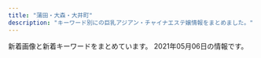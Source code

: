 ```yaml
---
title: "蒲田・大森・大井町"
description: "キーワード別にの巨乳アジアン・チャイナエステ嬢情報をまとめました。"
---
```


新着画像と新着キーワードをまとめています。
2021年05月06日の情報です。

<DmmAffiliateIns />
<KeywordTable
  shops={
    [
    {
        "img_links": [
            "http://freesia-este.com/images/access/01.jpg",
            "http://freesia-este.com/staffPhoto/s20210403074828.jpg",
            "http://freesia-este.com/staffPhoto/b20190811161616.jpg",
            "http://freesia-este.com/staffPhoto/b20210112143731.jpg",
            "http://freesia-este.com/staffPhoto/b20190811160854.jpg",
            "http://freesia-este.com/images/access/04.jpg",
            "http://freesia-este.com/uploadfiles/images/campaignFreesiaEsteComHaru.jpg",
            "http://freesia-este.com/images/access/03.jpg",
            "http://freesia-este.com/staffPhoto/b20190811161143.jpg",
            "http://freesia-este.com/staffPhoto/s20190811161616.jpg",
            "http://freesia-este.com/staffPhoto/b20210403075229.jpg",
            "http://freesia-este.com/staffPhoto/b20210403074828.jpg",
            "http://freesia-este.com/js/sliderLine/slide_prev.png",
            "http://freesia-este.com/staffPhoto/s20210112143731.jpg",
            "http://freesia-este.com/images/gallery1.png",
            "http://freesia-este.com/images/slider1/01.jpg",
            "http://freesia-este.com/staffPhoto/s20210403075229.jpg",
            "http://freesia-este.com/images/access/05.jpg",
            "http://freesia-este.com/staffPhoto/s20210403074940.jpg",
            "http://freesia-este.com/staffPhoto/b20210506154657.jpg",
            "http://freesia-este.com/staffPhoto/s20190811161143.jpg",
            "http://freesia-este.com/images/access/02.jpg",
            "http://freesia-este.com/staffPhoto/s20190811160951.jpg",
            "http://freesia-este.com/images/slider1/02.jpg",
            "http://freesia-este.com/staffPhoto/s20190811160854.jpg",
            "http://freesia-este.com/staffPhoto/b20190811160951.jpg",
            "http://freesia-este.com/staffPhoto/b20210403074940.jpg",
            "http://freesia-este.com/js/sliderLine/slide_next.png",
            "http://freesia-este.com/images/slider1/03.jpg",
            "http://freesia-este.com/images/access/06.jpg",
            "http://freesia-este.com/images/returnBtn.png",
            "http://freesia-este.com/staffPhoto/s20210506154657.jpg"
        ],
        "station": "JR\u84b2\u7530\u99c5\u6771\u53e3",
        "name": "\u30d5\u30ea\u30fc\u30b8\u30a2",
        "keywords": {
            "86": 1,
            "\u30bb\u30af\u30b7\u30fc": 1,
            "F": 1,
            "C": 1,
            "84": 1,
            "85": 6,
            "E": 3,
            "G": 1,
            "D": 3
        },
        "url": "http://freesia-este.com/"
    },
    {
        "img_links": [
            "http://mensbali.net/images/st/st3.jpg",
            "http://mensbali.net/sp/image/head_slide2.jpg",
            "http://mensbali.net/images/st/maya.jpg",
            "http://mensbali.net/images/heading_new_staff.jpg",
            "http://mensbali.net/images/st/kana.jpg",
            "http://mensbali.net/images/top_desc.jpg",
            "http://mensbali.net/images/link/mens-esthe1.png",
            "https://menlog.net/link/menlog20040.jpg",
            "http://mensbali.net/images/st/moe2.jpg",
            "http://mensbali.net/images/st/moe1.jpg",
            "http://mensbali.net/sp/image/head_slide.jpg",
            "http://mensbali.net/images/st/saya_3.jpg",
            "http://mensbali.net/images/st/erika_3.jpg",
            "http://mensbali.net/images/st/mana.jpg",
            "http://mensbali.net/images/st/coco_2.jpg",
            "http://mensbali.net/images/st/coco_1.jpg",
            "http://mensbali.net/images/top_newface3.jpg",
            "http://mensbali.net/images/st/yuki.jpg",
            "http://mensbali.net/images/st/erika_2.jpg",
            "http://mensbali.net/images/st/riri3.jpg",
            "http://mensbali.net/sp/image/head.jpg",
            "http://mensbali.net/images/st/ayu.jpg",
            "http://mensbali.net/images/heading_news.jpg",
            "http://mensbali.net/images/heading_bottom_staff.jpg",
            "http://mensbali.net/images/st/riri1.jpg",
            "http://mensbali.net/images/st/saya_1.jpg",
            "http://mensbali.net/images/st/riri2.jpg",
            "http://mensbali.net/images/footer_bg.jpg",
            "http://mensbali.net/images/st/yura.jpg",
            "http://mensbali.net/images/st/moe3.jpg",
            "http://mensbali.net/images/top_newface.jpg",
            "http://mensbali.net/images/st/saya_2.jpg",
            "http://mensbali.net/images/st/erika_1.jpg",
            "http://mensbali.net/images/st/mai2.jpg",
            "http://mensbali.net/sp/image/head_slide3.jpg",
            "http://mensbali.net/images/st/sena.jpg",
            "http://mensbali.net/images/side_interior.jpg",
            "http://mensbali.net/images/st/coco_3.jpg",
            "http://mensbali.net/images/side_mobile2.jpg",
            "http://mensbali.net/images/heading_pickup.jpg"
        ],
        "keywords": {},
        "url": "http://mensbali.net/",
        "name": "Men\u2019sBali\uff5e\u30e1\u30f3\u30ba\u30d0\u30ea\uff5e",
        "station": "JR\u5927\u4e95\u753a\u99c5\u4e2d\u592e\u897f\u53e3"
    },
    {
        "station": "JR\u84b2\u7530\u99c5\u6771\u53e3",
        "url": "http://www.sea-love-hsl.info/",
        "img_links": [
            "http://www.sea-love-hsl.info/uploads/sealove/5AE848B7-49E7-4403-A738-2D85BF2E4059-768x1024.jpeg",
            "http://www.sea-love-hsl.info/uploads/sealove/545B5715-528D-4E72-9F31-7AFF1422771C-768x1024.jpeg",
            "http://www.sea-love-hsl.info/uploads/sealove/images/n3.jpg",
            "http://www.sea-love-hsl.info/uploads/sealove/D792F195-6C3F-4A81-9C18-BEB1DEC0489F.jpeg",
            "http://www.sea-love-hsl.info/uploads/sealove/4C0568AE-93B2-47E4-808D-BA5ED67DA4B9-300x400.jpeg",
            "http://www.sea-love-hsl.info/uploads/sealove/A8D1795E-CA06-4472-A635-D7A02AEF80C8-768x1024.jpeg",
            "http://www.sea-love-hsl.info/uploads/sealove/4C0568AE-93B2-47E4-808D-BA5ED67DA4B9-768x1024.jpeg",
            "http://www.sea-love-hsl.info/uploads/sealove/images/mobile.jpg",
            "http://www.sea-love-hsl.info/uploads/sealove/images/girl-z2.jpg",
            "http://www.sea-love-hsl.info/uploads/sealove/720870627235-e1385965056315.jpg",
            "http://www.sea-love-hsl.info/uploads/sealove/IMG_1490-768x1024.jpg",
            "http://www.sea-love-hsl.info/uploads/sealove/top1.jpg",
            "http://www.sea-love-hsl.info/uploads/sealove/images/end1.jpg",
            "http://www.sea-love-hsl.info/uploads/sealove/721016606079-768x1024.jpg",
            "http://www.sea-love-hsl.info/uploads/sealove/images/n1.jpg",
            "http://www.sea-love-hsl.info/uploads/sealove/link_1.jpg",
            "http://www.sea-love-hsl.info/uploads/sealove/images/movie.jpg",
            "http://www.sea-love-hsl.info/uploads/sealove/IMG_1490-300x400.jpg",
            "http://www.sea-love-hsl.info/uploads/sealove/IMG_1060-768x1024.jpg",
            "http://www.sea-love-hsl.info/uploads/sealove/images/news1.jpg",
            "http://www.sea-love-hsl.info/uploads/sealove/staff_1.jpg",
            "http://www.sea-love-hsl.info/uploads/sealove/5AE848B7-49E7-4403-A738-2D85BF2E4059-300x400.jpeg",
            "http://www.sea-love-hsl.info/uploads/sealove/A8D1795E-CA06-4472-A635-D7A02AEF80C8-300x400.jpeg",
            "http://www.sea-love-hsl.info/uploads/sealove/QQ\u56fe\u72472015102419044325-e1449569209313.jpg",
            "http://www.sea-love-hsl.info/uploads/sealove/images/girl-z1.jpg"
        ],
        "keywords": {
            "E": 1,
            "D": 5,
            "F": 2,
            "85": 1,
            "84": 4,
            "86": 4,
            "90": 3,
            "C": 21,
            "83": 1
        },
        "name": "\u6d77\u305d\u306e\u611b"
    },
    {
        "station": "JR\u84b2\u7530\u99c5\u897f\u53e3",
        "img_links": [
            "http://es-kamata.xyz/images/qiu-1.jpg",
            "http://es-kamata.xyz/images/003.jpg",
            "http://es-kamata.xyz/images/002.jpg",
            "http://es-kamata.xyz/images/g5.jpg",
            "http://es-kamata.xyz/images/rq01.jpg",
            "http://es-kamata.xyz/images/tel.jpg",
            "http://es-kamata.xyz/images/nei_bt.jpg",
            "http://es-kamata.xyz/images/ml.jpg",
            "http://es-kamata.xyz/images/g2.jpg",
            "http://es-kamata.xyz/images/g0.jpg",
            "http://es-kamata.xyz/images/new_d.jpg",
            "http://es-kamata.xyz/images/bottom.jpg",
            "http://es-kamata.xyz/images/rq03.jpg",
            "http://es-kamata.xyz/images/ac3.jpg",
            "http://es-kamata.xyz/images/tw.jpg",
            "http://es-kamata.xyz/images/ac5.jpg",
            "http://es-kamata.xyz/images/g8.jpg",
            "http://es-kamata.xyz/images/ac4.jpg",
            "http://es-kamata.xyz/images/g1.jpg",
            "http://es-kamata.xyz/images/new_tit.jpg",
            "http://es-kamata.xyz/images/001.jpg",
            "http://es-kamata.xyz/images/top_03.jpg",
            "http://es-kamata.xyz/images/g3.jpg",
            "http://es-kamata.xyz/images/004.jpg",
            "http://es-kamata.xyz/images/ac2.jpg",
            "http://es-kamata.xyz/images/g4.jpg",
            "http://es-kamata.xyz/images/s1.jpg",
            "http://es-kamata.xyz/images/ac1.jpg"
        ],
        "url": "http://es-kamata.xyz/",
        "keywords": {},
        "name": "\u82b1\u6c34\u6728"
    },
    {
        "img_links": [],
        "name": "\u5922\u767e\u5408",
        "station": "JR\u5927\u68ee\u99c5\u897f\u53e3",
        "keywords": {},
        "url": "http://awayuki.xyz/"
    },
    {
        "name": "\u30a2\u30e9\u30d3\u30a2\u306e\u591c",
        "keywords": {
            "86": 14,
            "E": 8,
            "84": 4,
            "D": 36,
            "88": 4,
            "89": 2,
            "F": 2,
            "C": 9,
            "85": 24,
            "87": 7
        },
        "station": "JR\u84b2\u7530\u99c5\u897f\u53e3",
        "url": "http://www.arabianoyoru.com/",
        "img_links": [
            "http://www.arabianoyoru.com/images/sub_15.jpg",
            "http://www.arabianoyoru.com/images/upload/a814b7e0bf080e1a.jpg",
            "http://www.arabianoyoru.com/images/upload/thumb/4a9b52f014c57b14.jpg",
            "http://www.arabianoyoru.com/images/upload/thumb/0400f28cf0042ef7.jpg",
            "http://www.arabianoyoru.com/s/girl/01.jpg",
            "http://www.arabianoyoru.com/images/rec_12.jpg",
            "http://www.arabianoyoru.com/images/upload/8c714cbe908fdcfa.jpg",
            "http://www.arabianoyoru.com/images/upload/372dce9ab9d22744.jpg",
            "http://www.arabianoyoru.com/s/images/icon_covergirl.png",
            "http://www.arabianoyoru.com/girl/012.jpg",
            "http://www.arabianoyoru.com/images/upload/f758de4c846e44e7.jpg",
            "http://www.arabianoyoru.com/images/upload/c1c4634be9e43e96.jpg",
            "http://www.arabianoyoru.com/images/upload/845ccdcc528743c1.jpg",
            "http://www.arabianoyoru.com/images/index_11.jpg",
            "http://www.arabianoyoru.com/images/index_10.jpg",
            "http://www.arabianoyoru.com/images/index_09.jpg",
            "http://www.arabianoyoru.com/images/upload/thumb/e3e089bc950ef93e.jpg",
            "http://www.arabianoyoru.com/images/01.jpg",
            "http://www.arabianoyoru.com/images/info_01.jpg",
            "http://www.arabianoyoru.com/images/upload/thumb/4d0b81e791f8dd2a.jpg",
            "http://www.arabianoyoru.com/images/upload/2b92798467141387.jpg",
            "http://www.arabianoyoru.com/s/images/icon_tel.png",
            "http://www.arabianoyoru.com/images/sys.jpg",
            "http://www.arabianoyoru.com/images/staff_12.jpg",
            "http://www.arabianoyoru.com/images/upload/a29f5a4a28b905cc.jpg",
            "http://www.arabianoyoru.com/images/index_06.jpg",
            "http://www.arabianoyoru.com/images/sub_16.jpg",
            "http://www.arabianoyoru.com/images/upload/17edc747659021f9.jpg",
            "http://www.arabianoyoru.com/images/acc_12.jpg",
            "http://www.arabianoyoru.com/images/upload/4d0b81e791f8dd2a.jpg",
            "http://www.arabianoyoru.com/images/upload/thumb/845ccdcc528743c1.jpg",
            "http://www.arabianoyoru.com/images/index_07.jpg",
            "http://www.arabianoyoru.com/images/upload/thumb/1bdcd13f57cbf51b.jpg",
            "http://www.arabianoyoru.com/images/acc_01.jpg",
            "http://www.arabianoyoru.com/images/r03.jpg",
            "http://www.arabianoyoru.com/images/upload/c5ff3a7cfd7b9efd.jpg",
            "http://www.arabianoyoru.com/images/r04.jpg",
            "http://www.arabianoyoru.com/images/upload/thumb/17edc747659021f9.jpg",
            "http://www.arabianoyoru.com/images/upload/thumb/372dce9ab9d22744.jpg",
            "http://www.arabianoyoru.com/images/upload/thumb/6edb9fff24d5531d.jpg",
            "http://www.arabianoyoru.com/images/index_15.jpg",
            "http://www.arabianoyoru.com/images/upload/thumb/2bab34e5f5f4b474.jpg",
            "http://www.arabianoyoru.com/images/upload/2f10cf77f8d7b399.jpg",
            "http://www.arabianoyoru.com/images/upload/thumb/ee0c285b7dee8567.jpg",
            "http://www.arabianoyoru.com/images/sub_12.jpg",
            "http://www.arabianoyoru.com/images/02.jpg",
            "http://www.arabianoyoru.com/images/upload/thumb/c5ff3a7cfd7b9efd.jpg",
            "http://www.arabianoyoru.com/images/upload/564cb6c5b230ca3d.jpg",
            "http://www.arabianoyoru.com/images/upload/6edb9fff24d5531d.jpg",
            "http://www.arabianoyoru.com/images/index_08.jpg",
            "http://www.arabianoyoru.com/images/upload/thumb/539fdf3e384c469c.jpg",
            "http://www.arabianoyoru.com/images/upload/4532de498ca39c33.jpg",
            "http://www.arabianoyoru.com/images/upload/thumb/4532de498ca39c33.jpg",
            "http://www.arabianoyoru.com/images/upload/thumb/8c714cbe908fdcfa.jpg",
            "http://www.arabianoyoru.com/images/r01.jpg",
            "http://www.arabianoyoru.com/images/upload/thumb/9ade184b158a1622.jpg",
            "http://www.arabianoyoru.com/s/images/icon_topics.png",
            "http://www.arabianoyoru.com/images/index_05.jpg",
            "http://www.arabianoyoru.com/images/index_12.jpg",
            "http://www.arabianoyoru.com/images/upload/eb30a7e162d494b7.jpg",
            "http://www.arabianoyoru.com/images/upload/thumb/581da65ae95ac110.jpg",
            "http://www.arabianoyoru.com/images/upload/thumb/68db36b1211cebb9.jpg",
            "http://www.arabianoyoru.com/images/upload/4a9b52f014c57b14.jpg",
            "http://www.arabianoyoru.com/images/upload/thumb/c1c4634be9e43e96.jpg",
            "http://www.arabianoyoru.com/s/images/icon_staff.png",
            "http://www.arabianoyoru.com/images/sub_16.png",
            "http://www.arabianoyoru.com/images/upload/66a58b73f3d149ef.jpg",
            "http://www.arabianoyoru.com/images/r02.jpg",
            "http://www.arabianoyoru.com/images/upload/ee0c285b7dee8567.jpg",
            "http://www.arabianoyoru.com/images/upload/68db36b1211cebb9.jpg",
            "http://www.arabianoyoru.com/images/upload/thumb/66a58b73f3d149ef.jpg",
            "http://www.arabianoyoru.com/images/upload/thumb/3469606e262a5ee0.jpg",
            "http://www.arabianoyoru.com/images/info_12.jpg",
            "http://www.arabianoyoru.com/images/upload/thumb/f758de4c846e44e7.jpg",
            "http://www.arabianoyoru.com/images/sub_17.png",
            "http://www.arabianoyoru.com/images/index_04.jpg",
            "http://www.arabianoyoru.com/s/images/icon_info.png",
            "http://www.arabianoyoru.com/images/upload/2bab34e5f5f4b474.jpg",
            "http://www.arabianoyoru.com/images/upload/thumb/0976cdac54ed3543.jpg",
            "http://www.arabianoyoru.com/s/images/icon_top.png",
            "http://www.arabianoyoru.com/images/index_02.jpg",
            "http://www.arabianoyoru.com/images/upload/581da65ae95ac110.jpg",
            "http://www.arabianoyoru.com/images/upload/1bdcd13f57cbf51b.jpg",
            "http://www.arabianoyoru.com/images/index_17.jpg",
            "http://www.arabianoyoru.com/images/upload/thumb/a814b7e0bf080e1a.jpg",
            "http://www.arabianoyoru.com/images/upload/3469606e262a5ee0.jpg",
            "http://www.arabianoyoru.com/images/upload/thumb/564cb6c5b230ca3d.jpg",
            "http://www.arabianoyoru.com/images/upload/0976cdac54ed3543.jpg",
            "http://www.arabianoyoru.com/images/upload/thumb/eb30a7e162d494b7.jpg",
            "http://www.arabianoyoru.com/images/upload/thumb/2b92798467141387.jpg",
            "http://www.arabianoyoru.com/images/upload/e3e089bc950ef93e.jpg",
            "http://www.arabianoyoru.com/images/upload/thumb/2f10cf77f8d7b399.jpg",
            "http://www.arabianoyoru.com/images/upload/0400f28cf0042ef7.jpg",
            "http://www.arabianoyoru.com/images/upload/539fdf3e384c469c.jpg",
            "http://www.arabianoyoru.com/images/upload/9ade184b158a1622.jpg",
            "http://www.arabianoyoru.com/images/rec.jpg",
            "http://www.arabianoyoru.com/images/fanhui.png",
            "http://www.arabianoyoru.com/images/upload/thumb/a29f5a4a28b905cc.jpg"
        ]
    },
    {
        "name": "\u3064\u307c\u307f",
        "station": "JR\u5927\u4e95\u753a\u99c5\u4e2d\u592e\u53e3",
        "keywords": {},
        "img_links": [],
        "url": "http://rin-rinpa.info/"
    },
    {
        "url": "http://www.sh-himenoyw.work/",
        "name": "\u5922\u306e\u90e8\u5c4b",
        "img_links": [
            "http://www.sh-himenoyw.work/templets/default/picture/top03.png",
            "http://www.sh-himenoyw.work/templets/default/picture/top02.png",
            "http://www.sh-himenoyw.work/templets/default/picture/tit5.jpg",
            "http://www.sh-himenoyw.work/templets/default/picture/tit4.jpg",
            "http://www.sh-himenoyw.work/templets/default/picture/footer.png",
            "http://www.sh-himenoyw.work/templets/default/picture/stal.png",
            "http://www.sh-himenoyw.work/templets/default/picture/no.png",
            "http://www.sh-himenoyw.work/templets/default/picture/tit1.jpg",
            "http://www.sh-himenoyw.work/{dede:global.cfg_templets_skin/}/picture/cg02.jpg",
            "http://www.sh-himenoyw.work/{dede:global.cfg_templets_skin/}/picture/cg01.jpg",
            "http://www.sh-himenoyw.work/uploads/210505/1-210505091435528.jpg",
            "http://www.sh-himenoyw.work/uploads/210410/1-2104101012452G.jpg",
            "http://www.sh-himenoyw.work/uploads/210401/1-210401093342544.jpg",
            "http://www.sh-himenoyw.work/uploads/210420/1-210420110353610.jpg",
            "http://www.sh-himenoyw.work/templets/default/picture/tit3.jpg",
            "http://www.sh-himenoyw.work/uploads/210503/1-210503130024241.jpg",
            "http://www.sh-himenoyw.work/templets/default/picture/top01.png",
            "http://www.sh-himenoyw.work/templets/default/picture/sys1.jpg",
            "http://www.sh-himenoyw.work/templets/default/picture/tit2.jpg"
        ],
        "keywords": {
            "89": 1,
            "86": 3,
            "88": 1,
            "C": 1,
            "D": 4
        },
        "station": "JR\u5927\u68ee\u99c5\u897f\u53e3"
    },
    {
        "name": "Reset\u30fb\u30ea\u30bb\u30c3\u30c8",
        "url": "http://ciutyia.xyz/",
        "img_links": [
            "http://ciutyia.xyz/templets/xiangmu/picture/main_photo.jpg",
            "http://ciutyia.xyz/templets/xiangmu/picture/re_lines.png",
            "http://ciutyia.xyz/uploads/200627/1-20062G30U2518.jpg",
            "http://ciutyia.xyz/templets/xiangmu/picture/tel.png",
            "http://ciutyia.xyz/uploads/201117/1-20111G35643457.jpg",
            "http://ciutyia.xyz/templets/xiangmu/picture/top.png",
            "http://ciutyia.xyz/uploads/210429/1-21042ZU203328.jpg",
            "http://ciutyia.xyz/templets/xiangmu/picture/index_therapist.png",
            "http://ciutyia.xyz/uploads/201117/1-20111G34243Z7.jpg",
            "http://ciutyia.xyz/uploads/210120/1-210120150301c2.jpg",
            "http://ciutyia.xyz/uploads/201019/1-201019125G2324.jpg",
            "http://ciutyia.xyz/templets/xiangmu/picture/index_contact.png",
            "http://ciutyia.xyz/templets/xiangmu/picture/foter_line.png",
            "http://ciutyia.xyz/uploads/180424/1-1P424151P32I.png",
            "http://ciutyia.xyz/templets/xiangmu/picture/rookie_sh.png",
            "http://ciutyia.xyz/uploads/201028/1-20102Q51209202.jpg",
            "http://ciutyia.xyz/templets/xiangmu/picture/sh_line_5.png",
            "http://ciutyia.xyz/uploads/200627/1-20062G30935R3.jpg",
            "http://ciutyia.xyz/uploads/210429/1-21042ZT94H27.jpg",
            "http://ciutyia.xyz/templets/xiangmu/picture/foter_line_14.png",
            "http://ciutyia.xyz/uploads/201117/1-20111G32J1140.jpg",
            "http://ciutyia.xyz/uploads/200627/1-20062G30950393.jpg",
            "http://ciutyia.xyz/templets/xiangmu/picture/ac_info_5.png",
            "http://ciutyia.xyz/uploads/201117/1-20111GAG6454.jpg",
            "http://ciutyia.xyz/templets/xiangmu/picture/gotanda_5.jpg",
            "http://ciutyia.xyz/templets/xiangmu/picture/sh_bou_5.png",
            "http://ciutyia.xyz/templets/xiangmu/picture1/index_saloninfo.png",
            "http://ciutyia.xyz/templets/xiangmu/picture/webentry.png",
            "http://ciutyia.xyz/uploads/allimg/180716/1-1PG6102301955.jpg",
            "http://ciutyia.xyz/uploads/210505/1-210505133603A2.jpg",
            "http://ciutyia.xyz/images/R_000.jpg",
            "http://ciutyia.xyz/uploads/210423/1-210423091Q63A.jpg"
        ],
        "station": "JR\u84b2\u7530\u99c5\u897f\u53e3",
        "keywords": {
            "D": 1,
            "F": 1,
            "85": 4,
            "C": 5,
            "E": 2,
            "\u80f8": 1,
            "86": 5
        }
    },
    {
        "name": "\u30d4\u30f3\u30afgirl",
        "url": "http://pinkgirl.iest.info/",
        "keywords": {},
        "station": "JR\u5927\u4e95\u753a\u99c5\u897f\u53e3",
        "img_links": []
    },
    {
        "url": "http://heiwa-massage.work/",
        "name": "\u5e73\u548c",
        "img_links": [
            "http://heiwa-massage.work/sp/img/acc.jpg",
            "http://heiwa-massage.work/img/s1.jpg",
            "http://heiwa-massage.work/img/sta3.jpg",
            "http://heiwa-massage.work/img/fla1.jpg",
            "http://heiwa-massage.work/img/s3.jpg",
            "http://heiwa-massage.work/sp/img/pc.jpg",
            "http://heiwa-massage.work/img/acc.jpg",
            "http://heiwa-massage.work/img/nos.jpg",
            "http://heiwa-massage.work/sp/img/tel.jpg",
            "http://heiwa-massage.work/sp/img/t-r.jpg",
            "http://heiwa-massage.work/img/fla3.jpg",
            "http://heiwa-massage.work/img/st3.jpg",
            "http://heiwa-massage.work/sp/img/sys.jpg",
            "http://heiwa-massage.work/img/st2.jpg",
            "http://heiwa-massage.work/sp/img/t-a.jpg",
            "http://heiwa-massage.work/img/head.jpg",
            "http://heiwa-massage.work/img/sta2.jpg",
            "http://heiwa-massage.work/img/s2.jpg",
            "http://heiwa-massage.work/sp/img/pic.jpg",
            "http://heiwa-massage.work/sp/img/s2.jpg",
            "http://heiwa-massage.work/sp/img/botton.jpg",
            "http://heiwa-massage.work/sp/img/p1.jpg",
            "http://heiwa-massage.work/img/mo.png",
            "http://heiwa-massage.work/sp/img/info.jpg",
            "http://heiwa-massage.work/sp/img/s1.jpg",
            "http://heiwa-massage.work/sp/img/p2.jpg",
            "http://heiwa-massage.work/sp/img/add.jpg",
            "http://heiwa-massage.work/img/sta1.jpg",
            "http://heiwa-massage.work/sp/img/t-o.jpg",
            "http://heiwa-massage.work/sp/img/tit.jpg",
            "http://heiwa-massage.work/sp/img/p3.jpg",
            "http://heiwa-massage.work/sp/img/cam.jpg",
            "http://heiwa-massage.work/img/st1.jpg",
            "http://heiwa-massage.work/sp/img/s3.jpg",
            "http://heiwa-massage.work/img/botton.jpg",
            "http://heiwa-massage.work/img/fla2.jpg",
            "http://heiwa-massage.work/sp/img/time.jpg",
            "http://heiwa-massage.work/sp/img/t-s.jpg",
            "http://heiwa-massage.work/sp/img/t-t.jpg"
        ],
        "keywords": {
            "87": 2,
            "D": 1,
            "E": 1,
            "88": 2,
            "C": 11,
            "86": 2
        },
        "station": "\u5e73\u548c\u5cf6\u99c5\u897f\u53e3"
    },
    {
        "img_links": [
            "http://kenkounoie.relax-fk.com/images/cast08.png",
            "http://kenkounoie.relax-fk.com/images/cast04.png",
            "http://kenkounoie.relax-fk.com/images/cast06.png",
            "http://kenkounoie.relax-fk.com/images/kansen.png",
            "http://kenkounoie.relax-fk.com/images/cast07.png",
            "http://kenkounoie.relax-fk.com/images/cast05.png",
            "http://kenkounoie.relax-fk.com/images/sub-visual.png",
            "http://kenkounoie.relax-fk.com/images/main-visual.png"
        ],
        "station": "\u9752\u7269\u6a2a\u4e01\u99c5",
        "url": "http://kenkounoie.relax-fk.com/",
        "keywords": {
            "86": 4,
            "85": 2,
            "90": 2,
            "88": 2,
            "C": 10
        },
        "name": "\u5065\u5eb7\u306e\u5bb6"
    },
    {
        "img_links": [
            "http://k-rlx.info/images/index_22.jpg",
            "http://k-rlx.info/images/index_21.jpg",
            "http://k-rlx.info/images/info.jpg",
            "http://k-rlx.info/images/sub_28.jpg",
            "http://k-rlx.info/girls/03.jpg",
            "http://k-rlx.info/images/rec.jpg",
            "http://k-rlx.info/images/index_02.jpg",
            "http://k-rlx.info/images/03.jpg",
            "http://k-rlx.info/images/01.jpg",
            "http://k-rlx.info/images/index_03.jpg",
            "http://k-rlx.info/girls/02.jpg",
            "http://k-rlx.info/images/02.jpg",
            "http://k-rlx.info/images/index_12.jpg",
            "http://k-rlx.info/girls/05.jpg",
            "http://k-rlx.info/images/index_07.jpg",
            "http://k-rlx.info/images/index_24.jpg",
            "http://k-rlx.info/images/index_20.jpg",
            "http://k-rlx.info/images/index_05.jpg",
            "http://k-rlx.info/images/index_13.jpg",
            "http://k-rlx.info/girls/08.jpg",
            "http://k-rlx.info/images/index_27.jpg",
            "http://k-rlx.info/images/index_28.jpg",
            "http://k-rlx.info/girls/00.jpg",
            "http://k-rlx.info/images/index_17.jpg",
            "http://k-rlx.info/images/index_19.jpg",
            "http://k-rlx.info/images/index_30.jpg",
            "http://k-rlx.info/images/index_26.jpg",
            "http://k-rlx.info/girls/01.jpg",
            "http://k-rlx.info/images/index_25.jpg",
            "http://k-rlx.info/girls/07.jpg",
            "http://k-rlx.info/images/info_15.jpg",
            "http://k-rlx.info/girls/04.jpg",
            "http://k-rlx.info/images/index_01.jpg",
            "http://k-rlx.info/images/index_29.jpg",
            "http://k-rlx.info/images/staff_15.jpg",
            "http://k-rlx.info/images/index_16.jpg",
            "http://k-rlx.info/images/index_08.jpg",
            "http://k-rlx.info/images/rec_15.jpg",
            "http://k-rlx.info/images/index_09.jpg",
            "http://k-rlx.info/images/index_04.jpg",
            "http://k-rlx.info/images/index_18.jpg",
            "http://k-rlx.info/images/index_06.jpg",
            "http://k-rlx.info/images/index_10.jpg"
        ],
        "station": "JR\u5927\u68ee\u99c5\u6771\u53e3",
        "url": "http://k-rlx.info/",
        "keywords": {
            "D": 2,
            "90": 1,
            "86": 1,
            "88": 3,
            "C": 4,
            "92": 1
        },
        "name": "\u771f\u5fc3"
    },
    {
        "name": "\u30b3\u30b9\u30e2\u30b9",
        "keywords": {
            "C": 13
        },
        "img_links": [
            "http://www.cosmos.relaxjp.info/common/img/shop/r2.jpg",
            "http://www.cosmos.relaxjp.info/files/003.jpg",
            "http://www.cosmos.relaxjp.info/files/004.jpg",
            "http://www.cosmos.relaxjp.info/files/006.jpg",
            "http://www.cosmos.relaxjp.info/common/img/shop/r1.jpg",
            "http://www.cosmos.relaxjp.info/photo_news/upimg/18630606fd1936e3b3_0.jpg",
            "http://www.cosmos.relaxjp.info/common/img/image1.jpg",
            "http://www.cosmos.relaxjp.info/common/img/shop/r4.jpg",
            "http://www.cosmos.relaxjp.info/files/007.jpg",
            "http://www.cosmos.relaxjp.info/common/img/image3.jpg",
            "http://www.cosmos.relaxjp.info/common/img/image2.jpg",
            "http://www.cosmos.relaxjp.info/files/005.jpg",
            "http://www.cosmos.relaxjp.info/common/img/top_img001.png",
            "http://www.cosmos.relaxjp.info/images/call_sp.png",
            "http://www.cosmos.relaxjp.info/common/img/shop/r3.jpg",
            "http://www.cosmos.relaxjp.info/files/001.jpg",
            "http://www.cosmos.relaxjp.info/files/002.jpg"
        ],
        "station": "JR\u5927\u68ee\u99c5\u897f\u53e3",
        "url": "http://www.cosmos.relaxjp.info/"
    },
    {
        "url": "http://syarumu.net",
        "name": "\u30b7\u30e3\u30eb\u30e0",
        "station": "JR\u84b2\u7530\u99c5\u6771\u53e3",
        "keywords": {},
        "img_links": [
            "http://syarumu.net/up/uploads/20190522203018saori1.jpg",
            "http://syarumu.net/up/newsimg/201707272103202.jpg",
            "http://syarumu.net/up/newsimg/20180519143336risa1.jpg",
            "http://syarumu.net/up/uploads/20190903230049natumi2.jpg",
            "http://syarumu.net/up/uploads/20200728221353kana.jpg",
            "http://syarumu.net/up/uploads/20180802213607serina.jpg",
            "http://syarumu.net/up/newsimg/20170406223636mao.jpg",
            "http://syarumu.net/images/tel.jpg",
            "http://syarumu.net/up/newsimg/20171016204113mayumi1.jpg",
            "http://syarumu.net/up/uploads/20171016204051mayumi1.jpg",
            "http://syarumu.net/up/uploads/20161219214103hitomi1.jpg",
            "http://syarumu.net/up/uploads/20191121214351yua.jpg",
            "http://syarumu.net/up/uploads/20180802213555serina2.jpg",
            "http://syarumu.net/up/uploads/20180802213619serina1.jpg",
            "http://syarumu.net/up/uploads/202006222228319.jpg",
            "http://syarumu.net/up/uploads/20200728221316kan.jpg",
            "http://syarumu.net/up/uploads/20190301204324ayako1.jpg",
            "http://syarumu.net/up/uploads/20160812161741aiko.jpg",
            "http://syarumu.net/up/uploads/20190301204316ayako.jpg",
            "http://syarumu.net/up/uploads/20190819221937moe.jpg",
            "http://syarumu.net/images/price.jpg",
            "http://syarumu.net/images/info.png",
            "http://syarumu.net/up/uploads/20190525003732risa.jpg",
            "http://syarumu.net/up/uploads/20190516211959k1.jpg",
            "http://syarumu.net/up/uploads/20160811191905hitomi.jpg",
            "http://syarumu.net/up/uploads/20190720013113erika.jpg",
            "http://syarumu.net/up/uploads/20171119193048nana4.jpg",
            "http://syarumu.net/up/uploads/20181204215307yurika.jpg",
            "http://syarumu.net/up/uploads/20160812161757aiko4.jpg",
            "http://syarumu.net/images/qj.jpg",
            "http://syarumu.net/up/uploads/2017101023014120170519212939eri1.jpg",
            "http://syarumu.net/up/uploads/20191121214442AXKE6657.jpg",
            "http://syarumu.net/up/uploads/20170406223535mao.jpg",
            "http://syarumu.net/up/uploads/20171016204051mayumi2.jpg",
            "http://syarumu.net/up/uploads/20171119193015nana3.jpg",
            "http://syarumu.net/up/newsimg/20180519150354kanaa.jpg",
            "http://syarumu.net/up/uploads/20190912225327hina1.jpg",
            "http://syarumu.net/up/uploads/20190813233629mirai2.jpg",
            "http://syarumu.net/up/uploads/20190426134932sumire.jpg",
            "http://syarumu.net/images/qr.jpg",
            "http://syarumu.net/up/uploads/20190522203024saori2.jpg",
            "http://syarumu.net/up/uploads/20190525003719risa1.jpg",
            "http://syarumu.net/up/uploads/20190912225320hina.jpg",
            "http://syarumu.net/up/uploads/20190714114509image.jpeg",
            "http://syarumu.net/up/uploads/20190516212007k2.jpg",
            "http://syarumu.net/up/uploads/20190903230049natumi.jpg",
            "http://syarumu.net/up/uploads/20180802213749ai.jpg",
            "http://syarumu.net/up/uploads/20170108170417kira4.jpg",
            "http://syarumu.net/up/uploads/20190426134943sumire1.jpg",
            "http://syarumu.net/up/uploads/20171001173455haruka.jpg",
            "http://syarumu.net/up/uploads/20191028120109pre.jpg",
            "http://syarumu.net/up/uploads/20170106012055kira3.jpg",
            "http://syarumu.net/up/uploads/20160813224746kasumi.jpg",
            "http://syarumu.net/up/uploads/20160812161809aiko5.jpg",
            "http://syarumu.net/up/uploads/2020062222282211.jpg",
            "http://syarumu.net/up/uploads/20190912225334hina2.jpg",
            "http://syarumu.net/up/uploads/20171016204051mayumi.jpg",
            "http://syarumu.net/up/uploads/20201008205617r.jpg"
        ]
    },
    {
        "url": "http://kira-kira.work/",
        "img_links": [
            "http://kira-kira.work/images/staff_t.jpg",
            "http://kira-kira.work/images/8.jpg",
            "http://kira-kira.work/images/tg.jpg",
            "http://kira-kira.work/img/risa1.jpg",
            "http://kira-kira.work/staff/yuyu.jpg",
            "http://kira-kira.work/images/int2.png",
            "http://kira-kira.work/images/4.jpg",
            "http://kira-kira.work/images/5.jpg",
            "http://kira-kira.work/images/interior_t.jpg",
            "http://kira-kira.work/img/yuyu1.jpg",
            "http://kira-kira.work/img/ai1.jpg",
            "http://kira-kira.work/images/sys1.jpg",
            "http://kira-kira.work/img/rumi2.jpg",
            "http://kira-kira.work/images/news.jpg",
            "http://kira-kira.work/img/nana1.jpg",
            "http://kira-kira.work/images/3.jpg",
            "http://kira-kira.work/images/7.jpg",
            "http://kira-kira.work/staff/rina.jpg",
            "http://kira-kira.work/staff/ai.jpg",
            "http://kira-kira.work/images/int1.jpg",
            "http://kira-kira.work/img/yumi1.jpg",
            "http://kira-kira.work/images/rec2.jpg",
            "http://kira-kira.work/images/10.jpg",
            "http://kira-kira.work/images/mobile.jpg",
            "http://kira-kira.work/images/headline.jpg",
            "http://kira-kira.work/staff/risa.jpg",
            "http://kira-kira.work/images/2.jpg",
            "http://kira-kira.work/staff/aki.jpg",
            "http://kira-kira.work/img/aki1.jpg",
            "http://kira-kira.work/staff/yuri.jpg",
            "http://kira-kira.work/images/head.jpg",
            "http://kira-kira.work/images/rec1.jpg",
            "http://kira-kira.work/images/sys3.png",
            "http://kira-kira.work/images/sys2.jpg",
            "http://kira-kira.work/img/rumi3.jpg",
            "http://kira-kira.work/staff/rumi.jpg",
            "http://kira-kira.work/images/11.jpg",
            "http://kira-kira.work/staff/yumi.jpg",
            "http://kira-kira.work/img/rina1.jpg",
            "http://kira-kira.work/img/yuri1.jpg",
            "http://kira-kira.work/images/6.jpg",
            "http://kira-kira.work/img/neko1.jpg",
            "http://kira-kira.work/img/rumi1.jpg",
            "http://kira-kira.work/images/9.jpg"
        ],
        "name": "\u30ad\u30e9\u30ad\u30e9",
        "station": "JR\u84b2\u7530\u99c5\u6771\u53e3",
        "keywords": {}
    },
    {
        "img_links": [
            "http://es-kosumosu.com/girl/1.jpg",
            "http://es-kosumosu.com/girl/6.jpg",
            "http://es-kosumosu.com/images/room/photo03.jpg",
            "http://es-kosumosu.com/images/room/photo01.jpg",
            "http://es-kosumosu.com/girl/4.jpg",
            "http://es-kosumosu.com/images/top_flash_01.jpg",
            "http://es-kosumosu.com/images/room/photo04.jpg",
            "http://es-kosumosu.com/images/staff_mitashi.jpg",
            "http://es-kosumosu.com/images/info.jpg",
            "http://es-kosumosu.com/images/return.png",
            "http://es-kosumosu.com/images/room/photo05.jpg",
            "http://es-kosumosu.com/girl/3.jpg",
            "http://es-kosumosu.com/girl/5.jpg",
            "http://es-kosumosu.com/images/system/sys01.jpg",
            "http://es-kosumosu.com/girl/2.jpg",
            "http://es-kosumosu.com/images/room/photo02.jpg"
        ],
        "url": "http://es-kosumosu.com/",
        "name": "\u30d0\u30a4\u30aa\u30ec\u30c3\u30c8",
        "station": "JR\u5927\u68ee\u99c5\u6771\u53e3",
        "keywords": {}
    },
    {
        "name": "\u7652\u7652\u5802",
        "img_links": [
            "http://yuyudou.com/images/home/top.jpg",
            "http://yuyudou.com/images/index_an/index_bn_02.png",
            "http://yuyudou.com/images/index_an/index_bn_05.png",
            "http://yuyudou.com/images/index_an/index_bn_06.png",
            "http://yuyudou.com/images/top_flash_01.jpg",
            "http://yuyudou.com/images/home/index_05.png",
            "http://yuyudou.com/images/home/index_29.png",
            "http://yuyudou.com/images/home/top6.jpg",
            "http://yuyudou.com/images/headerParts01.png",
            "http://yuyudou.com/images/home/index_09.png",
            "http://yuyudou.com/images/home/top5.jpg",
            "http://yuyudou.com/images/index_an/index_an_06.png",
            "http://yuyudou.com/images/index_an/index_an_07.png",
            "http://yuyudou.com/images/gallery/gallery_01.png",
            "http://yuyudou.com/images/index_an/index_an_05.png",
            "http://yuyudou.com/images/home/index_39.png",
            "http://yuyudou.com/images/index_an/index_an_01.png",
            "http://yuyudou.com/images/home/index_010.png",
            "http://yuyudou.com/images/index_an/index_an_03.png",
            "http://yuyudou.com/images/index_an/index_an_02.png",
            "http://yuyudou.com/images/home/index_011.png",
            "http://yuyudou.com/images/top_flash_02.jpg",
            "http://yuyudou.com/images/home/index_012.png",
            "http://yuyudou.com/images/home/index_07.png",
            "http://yuyudou.com/images/home/top7.jpg",
            "http://yuyudou.com/images/index_an/index_bn_07.png",
            "http://yuyudou.com/images/home/index_63.png",
            "http://yuyudou.com/images/top_flash_03.jpg",
            "http://yuyudou.com/images/index_an/index_bn_01.png",
            "http://yuyudou.com/images/index_an/index_an_04.png",
            "http://yuyudou.com/images/home/index_59.png",
            "http://yuyudou.com/images/index_an/index_bn_03.png"
        ],
        "station": "JR\u5927\u68ee\u99c5\u6771\u53e3",
        "url": "http://yuyudou.com/",
        "keywords": {}
    },
    {
        "station": "JR\u84b2\u7530\u99c5\u897f\u53e3",
        "img_links": [
            "http://www.tokyo-0001.xyz/img/girls04.jpg",
            "http://www.tokyo-0001.xyz/img/ttl-04.png",
            "http://www.tokyo-0001.xyz/img/ttl-01.png",
            "http://www.tokyo-0001.xyz/img/img3.jpg",
            "http://www.tokyo-0001.xyz/img/girls03.jpg",
            "http://www.tokyo-0001.xyz/img/bnr00.jpg",
            "http://www.tokyo-0001.xyz/img/ttl-02.png",
            "http://www.tokyo-0001.xyz/img/img-txt-01.png",
            "http://www.tokyo-0001.xyz/img/bnr01.jpg",
            "http://www.tokyo-0001.xyz/img/bnr02.jpg",
            "http://www.tokyo-0001.xyz/img/girls05.jpg",
            "http://www.tokyo-0001.xyz/img/img1.jpg",
            "http://www.tokyo-0001.xyz/img/girls06.jpg",
            "http://www.tokyo-0001.xyz/img/img2.jpg",
            "http://www.tokyo-0001.xyz/img/girls01.jpg",
            "http://www.tokyo-0001.xyz/img/girls02.jpg",
            "http://www.tokyo-0001.xyz/img/ttl-03.png"
        ],
        "keywords": {},
        "url": "http://www.tokyo-0001.xyz/",
        "name": "NEW\u30a4\u30d6"
    },
    {
        "station": "JR\u84b2\u7530\u99c5\u897f\u53e3",
        "name": "\u604b",
        "img_links": [
            "http://www.majo.esjp.info/img/goback.jpg",
            "http://www.majo.esjp.info/images/slider/3.jpg",
            "http://www.majo.esjp.info/images/slider/2.jpg",
            "http://www.majo.esjp.info/images/slider/1.jpg",
            "http://www.majo.esjp.info/img/tel.png",
            "http://www.majo.esjp.info/img/pickup.jpg",
            "http://www.majo.esjp.info/img/ttl_info.png",
            "http://www.majo.esjp.info/img/ttl_news.png",
            "http://www.majo.esjp.info/files/005.jpg",
            "http://www.majo.esjp.info/files/003-02.jpg",
            "http://www.majo.esjp.info/img/btn_side_mobile.jpg",
            "http://www.majo.esjp.info/files/005-02.jpg",
            "http://www.majo.esjp.info/files/003.jpg"
        ],
        "url": "http://www.majo.esjp.info/",
        "keywords": {
            "85": 2,
            "C": 9,
            "87": 2,
            "D": 4
        }
    },
    {
        "keywords": {
            "92": 10,
            "F": 30,
            "85": 50,
            "84": 10,
            "88": 10,
            "83": 10,
            "86": 20,
            "87": 50,
            "E": 40,
            "D": 90
        },
        "name": "\u3075\u308f\u3075\u308f",
        "url": "http://yurari.ests.co/",
        "img_links": [
            "http://yurari.ests.co/photos/sites/33/2020/09/2020090215054013.jpg",
            "http://yurari.ests.co/photos/sites/33/2020/08/2020080117472090.jpg",
            "http://yurari.ests.co/photos/sites/33/2020/07/2020072517001526.jpg",
            "http://yurari.ests.co/photos/sites/33/2021/02/2021021010544188.jpg",
            "http://yurari.ests.co/images/s_news.jpg",
            "http://yurari.ests.co/photos/sites/33/2021/05/2021050316203526.jpg",
            "http://yurari.ests.co/images/room4.jpg",
            "http://yurari.ests.co/photos/sites/33/2021/03/2021031211252053.jpg",
            "http://yurari.ests.co/photos/sites/33/2021/02/202102041041291.jpg",
            "http://yurari.ests.co/photos/sites/33/2020/10/2020102211543336.jpg",
            "http://yurari.ests.co/images/top.jpg",
            "http://yurari.ests.co/photos/sites/33/2021/05/202105031620336.jpg",
            "http://yurari.ests.co/images/service1.jpg",
            "http://yurari.ests.co/images/mobile.jpg",
            "http://yurari.ests.co/photos/sites/33/2020/09/2020090115273947.jpg",
            "http://yurari.ests.co/images/room1.jpg",
            "http://yurari.ests.co/images/s_pick.jpg",
            "http://yurari.ests.co/images/s_service.png",
            "http://yurari.ests.co/images/s_staff.png",
            "http://yurari.ests.co/photos/sites/33/2020/06/2020061916403177.jpg",
            "http://yurari.ests.co/images/info.jpg",
            "http://yurari.ests.co/images/service3.jpg",
            "http://yurari.ests.co/photos/sites/33/2021/04/2021042913543085.jpg",
            "http://yurari.ests.co/images/room3.jpg",
            "http://yurari.ests.co/photos/sites/33/2020/09/2020090115274081.jpg",
            "http://yurari.ests.co/images/service4.jpg",
            "http://yurari.ests.co/photos/sites/33/2021/04/2021041710082224.jpg",
            "http://yurari.ests.co/images/service2.jpg",
            "http://yurari.ests.co/photos/sites/33/2020/11/2020112715562914.jpg",
            "http://yurari.ests.co/images/room2.jpg",
            "http://yurari.ests.co/photos/sites/33/2020/11/2020112715562239.jpg",
            "http://yurari.ests.co/photos/sites/33/2020/10/2020101317404868.jpg",
            "http://yurari.ests.co/photos/sites/33/2020/12/2020121917142684.jpg",
            "http://yurari.ests.co/photos/sites/33/2021/03/2021032717111094.jpg"
        ],
        "station": "JR\u84b2\u7530\u99c5\u897f\u53e3"
    },
    {
        "img_links": [
            "http://suica.jpn.cm/photos/sites/3/2021/04/2021042216334672.jpg",
            "http://suica.jpn.cm/photos/sites/3/2021/05/2021050315141119.jpg",
            "http://suica.jpn.cm/images/top1.jpg",
            "http://suica.jpn.cm/photos/sites/3/2020/11/2020111415465544.jpg",
            "http://suica.jpn.cm/photos/sites/3/2020/08/2020082117403663.jpg",
            "http://suica.jpn.cm/images/info.jpg",
            "http://suica.jpn.cm/photos/sites/3/2020/08/202008151230107.jpg",
            "http://suica.jpn.cm/photos/sites/3/2021/03/2021031016020743.jpg",
            "http://suica.jpn.cm/photos/sites/3/2020/08/2020081913081173.jpg",
            "http://suica.jpn.cm/images/s_staff.png",
            "http://suica.jpn.cm/photos/sites/3/2021/03/2021031015535435.jpg",
            "http://suica.jpn.cm/photos/sites/3/2020/08/2020081913081756.jpg",
            "http://suica.jpn.cm/photos/sites/3/2020/08/2020081512300276.jpg",
            "http://suica.jpn.cm/images/2.jpg",
            "http://suica.jpn.cm/photos/sites/3/2020/08/202008191308233.jpg",
            "http://suica.jpn.cm/photos/sites/3/2020/11/2020111415464983.jpg",
            "http://suica.jpn.cm/images/1.jpg",
            "http://suica.jpn.cm/images/s_reruit.png",
            "http://suica.jpn.cm/photos/sites/3/2020/12/2020120616111237.jpg",
            "http://suica.jpn.cm/photos/sites/3/2020/12/202012061611111.jpg",
            "https://www.a-side.com/ad/koko/include/banner/koko_468x60.png",
            "http://suica.jpn.cm/photos/sites/3/2020/08/2020082117404189.jpg",
            "http://suica.jpn.cm/photos/sites/3/2021/04/2021042216343686.jpg",
            "http://suica.jpn.cm/images/news.png",
            "http://suica.jpn.cm/photos/sites/3/2020/08/2020081512295237.jpg",
            "http://suica.jpn.cm/images/top.jpg",
            "http://suica.jpn.cm/photos/sites/3/2021/04/2021042216344477.jpg",
            "http://suica.jpn.cm/photos/sites/3/2020/08/2020081512284950.jpg",
            "http://suica.jpn.cm/photos/sites/3/2020/08/2020081512284124.jpg",
            "http://suica.jpn.cm/photos/sites/3/2020/08/2020081512285962.jpg"
        ],
        "keywords": {
            "87": 2,
            "E": 2,
            "86": 4,
            "85": 6,
            "91": 2,
            "80": 2,
            "D": 14
        },
        "station": "JR\u5927\u4e95\u753a\u99c5\u4e2d\u592e\u53e3",
        "name": "\u30b9\u30a4\u30ab",
        "url": "http://suica.jpn.cm/"
    },
    {
        "keywords": {},
        "img_links": [
            "http://www.hounoka.com/smart/corona-taisaku2.jpg",
            "http://www.hounoka.com/corona-taisaku2.jpg",
            "http://www.hounoka.com/massage-de_88_31.jpg",
            "http://www.hounoka.com/smart/eri.jpg",
            "http://www.hounoka.com/smart/top-tab-returan.jpg"
        ],
        "name": "\u307b\u306e\u304b",
        "url": "http://www.hounoka.com/",
        "station": "JR\u5927\u4e95\u753a\u99c5"
    },
    {
        "keywords": {
            "E": 24,
            "C": 47,
            "90": 48,
            "83": 47,
            "D": 24,
            "92": 12,
            "85": 24,
            "87": 24
        },
        "station": "JR\u84b2\u7530\u99c5\u897f\u53e3",
        "url": "http://lucky.geo.jp/",
        "name": "LUCKY \uff5e\u30e9\u30c3\u30ad\u30fc\uff5e",
        "img_links": [
            "https://LUCKY.pwchp.com/images/vis_theptframe.png",
            "http://lucky.geo.jp/2/uploadimg/1596225793.jpg",
            "http://lucky.geo.jp/vis_theptframe.png",
            "http://lucky.geo.jp/2/uploadimg/1574764277.jpg",
            "http://lucky.geo.jp/2/uploadimg/1613285139.jpeg",
            "http://lucky.geo.jp/2/uploadimg/1615487001.jpeg",
            "http://lucky.geo.jp/2/uploadimg/1565558725.jpg",
            "http://lucky.geo.jp/2/uploadimg/1597029716.jpg",
            "http://lucky.geo.jp/2/uploadimg/1593756884.jpg",
            "http://lucky.geo.jp/int1.png",
            "http://lucky.geo.jp/2/uploadimg/1610000464.jpeg",
            "http://lucky.geo.jp/2/uploadimg/1589888939.jpg",
            "http://lucky.geo.jp/dozdLZQPkhPUwC2.png",
            "http://lucky.geo.jp/2/uploadimg/1610946975.jpeg",
            "http://lucky.geo.jp/2/uploadimg/1593756798.jpg",
            "http://lucky.geo.jp/2/uploadimg/1619245065.jpeg"
        ]
    },
    {
        "name": "\u30aa\u30a2\u30b7\u30b9",
        "url": "http://www.oasis.maesjp.com/",
        "keywords": {
            "D": 8,
            "85": 24,
            "C": 32,
            "86": 8
        },
        "station": "JR\u5927\u4e95\u753a\u99c5\u4e2d\u592e\u53e3",
        "img_links": [
            "http://www.oasis.maesjp.com/files/002.jpg",
            "http://www.oasis.maesjp.com/images/rsubt4.png",
            "http://www.oasis.maesjp.com/images/slider-img002.jpg",
            "http://www.oasis.maesjp.com/images/rsubt5.png",
            "http://www.oasis.maesjp.com/images/r02.jpg",
            "http://www.oasis.maesjp.com/files/004.jpg",
            "http://www.oasis.maesjp.com/files/006.jpg",
            "http://www.oasis.maesjp.com/images/b-tel.png",
            "http://www.oasis.maesjp.com/files/003.jpg",
            "http://www.oasis.maesjp.com/images/m3.jpg",
            "http://www.oasis.maesjp.com/images/r01.jpg",
            "http://www.oasis.maesjp.com/images/rsubt1.png",
            "http://www.oasis.maesjp.com/photo_news/upimg/186206057f263d87e0_1.jpg",
            "http://www.oasis.maesjp.com/images/rsubt3.png",
            "http://www.oasis.maesjp.com/photo_news/upimg/112116017a8c0c8986_0.jpg",
            "http://www.oasis.maesjp.com/images/r04.jpg",
            "http://www.oasis.maesjp.com/images/r03.jpg",
            "http://www.oasis.maesjp.com/files/002-02.jpg",
            "http://www.oasis.maesjp.com/files/003-02.jpg",
            "http://www.oasis.maesjp.com/images/rsubt6.png",
            "http://www.oasis.maesjp.com/images/m2.jpg",
            "http://www.oasis.maesjp.com/images/m1.jpg",
            "http://www.oasis.maesjp.com/images/tel2.png",
            "http://www.oasis.maesjp.com/files/006-02.jpg",
            "http://www.oasis.maesjp.com/images/b-online.png",
            "http://www.oasis.maesjp.com/images/m6.jpg",
            "http://www.oasis.maesjp.com/files/001-02.jpg",
            "http://www.oasis.maesjp.com/files/004-02.jpg",
            "http://www.oasis.maesjp.com/files/001.jpg",
            "http://www.oasis.maesjp.com/images/rsubt2.png",
            "http://www.oasis.maesjp.com/images/slider-img001.jpg",
            "http://www.oasis.maesjp.com/images/m4.jpg",
            "http://www.oasis.maesjp.com/images/rsubt7.png"
        ]
    },
    {
        "station": "JR\u5927\u68ee\u99c5\u6771\u53e3",
        "name": "\u30b9\u30de\u30a4\u30eb",
        "img_links": [
            "http://sh-sumairu.work/uploads/180612/1-1P6121601061c.jpg",
            "http://sh-sumairu.work/uploads/171031/1-1G0311G531445.jpg",
            "http://sh-sumairu.work/templets/default/pc/picture/s_pick.png",
            "http://sh-sumairu.work/templets/default/pc/picture/staffs.png",
            "http://sh-sumairu.work/uploads/200821/1-200R10ZQ14K.jpg",
            "http://sh-sumairu.work/uploads/allimg/180612/1-1P612160305350.jpg",
            "http://sh-sumairu.work/templets/default/pc/picture/face.png",
            "http://sh-sumairu.work/uploads/210119/1-2101191H10H45.jpg",
            "http://sh-sumairu.work/uploads/180227/1-1P22G40S5448.jpg",
            "http://sh-sumairu.work/uploads/180612/1-1P612160029349.jpg",
            "http://sh-sumairu.work/uploads/171031/1-1G0311G344914.jpg",
            "http://sh-sumairu.work/uploads/171031/1-1G0311G4095M.jpg",
            "http://sh-sumairu.work/uploads/181128/1-1Q12Q62QK29.jpg",
            "http://sh-sumairu.work/uploads/191022/1-191022133S3B2.jpg",
            "http://sh-sumairu.work/uploads/210402/1-2104021255412R.jpg",
            "http://sh-sumairu.work/uploads/171031/1-1G0311G505933.jpg",
            "http://sh-sumairu.work/uploads/171031/1-1G0311G556445.jpg",
            "http://sh-sumairu.work/templets/default/pc/picture/s_staff.png",
            "http://sh-sumairu.work/uploads/181114/1-1Q11412563D55.jpg",
            "http://sh-sumairu.work/templets/default/pc/picture/s_news.png",
            "http://sh-sumairu.work/templets/default/pc/picture/end1.jpg",
            "http://sh-sumairu.work/uploads/191211/1-191211140S1194.jpg",
            "http://sh-sumairu.work/uploads/181114/1-1Q114124Z0411.jpg",
            "http://sh-sumairu.work/uploads/191211/1-191211140J3640.jpg"
        ],
        "keywords": {},
        "url": "http://sh-sumairu.work/"
    },
    {
        "name": "Only One",
        "url": "http://onlyone.jpn.vin/",
        "keywords": {
            "86": 6,
            "85": 2,
            "D": 8,
            "87": 1,
            "C": 1
        },
        "station": "JR\u5927\u4e95\u753a\u99c5",
        "img_links": [
            "http://onlyone.jpn.vin/images/room1.jpg",
            "http://onlyone.jpn.vin/photos/sites/58/2020/10/2020103004200463.jpg",
            "http://onlyone.jpn.vin/photos/sites/58/2020/06/202006250602509.jpg",
            "http://onlyone.jpn.vin/images/s_link.png",
            "http://onlyone.jpn.vin/images/room3.jpg",
            "http://onlyone.jpn.vin/photos/sites/58/2020/12/2020121505432512.jpg",
            "http://onlyone.jpn.vin/images/nei_bj1.png",
            "http://onlyone.jpn.vin/photos/sites/58/2020/06/2020062506024983.jpg",
            "http://onlyone.jpn.vin/images/top.png",
            "http://onlyone.jpn.vin/images/room5.jpg",
            "http://onlyone.jpn.vin/images/end.png",
            "http://onlyone.jpn.vin/images/room2.jpg",
            "http://onlyone.jpn.vin/photos/sites/58/2020/06/202006250602504.jpg",
            "http://onlyone.jpn.vin/photos/sites/58/2020/06/2020062506024979.jpg",
            "http://onlyone.jpn.vin/photos/sites/58/2020/09/2020092305431071.jpg",
            "http://onlyone.jpn.vin/photos/sites/58/2020/10/202010300420109.jpg",
            "http://onlyone.jpn.vin/images/news.png",
            "http://onlyone.jpn.vin/photos/sites/58/2020/10/2020100207070197.jpg",
            "http://onlyone.jpn.vin/images/s_staff.png",
            "http://onlyone.jpn.vin/photos/sites/58/2021/04/2021043002325878.jpg",
            "http://onlyone.jpn.vin/images/mobile.jpg"
        ]
    },
    {
        "url": "http://www.e-uluru.info/",
        "keywords": {
            "D": 32,
            "87": 8,
            "88": 5,
            "F": 1,
            "86": 19,
            "C": 15,
            "E": 11,
            "85": 23,
            "83": 2
        },
        "station": "JR\u84b2\u7530\u99c5\u6771\u53e3",
        "img_links": [
            "http://www.e-uluru.info/images/r03.jpg",
            "http://www.e-uluru.info/images/upload/thumb/b5241af23f911574.jpg",
            "http://www.e-uluru.info/images/upload/9e6373c225b7bc51.jpg",
            "http://www.e-uluru.info/images/upload/71169c7f826021d0.jpg",
            "http://www.e-uluru.info/s/images/r03.jpg",
            "http://www.e-uluru.info/images/upload/thumb/12cb1bdfa779a5e6.jpg",
            "http://www.e-uluru.info/images/upload/thumb/2951922eff997d84.jpg",
            "http://www.e-uluru.info/images/sys_08.png",
            "http://www.e-uluru.info/images/upload/ad830a43974bad03.jpg",
            "http://www.e-uluru.info/images/info_08.png",
            "http://www.e-uluru.info/images/index_08.png",
            "http://www.e-uluru.info/images/index_04.png",
            "http://www.e-uluru.info/images/upload/2e83ce7f87e28c10.jpg",
            "http://www.e-uluru.info/s/images/r02.jpg",
            "http://www.e-uluru.info/s/images/r05.jpg",
            "http://www.e-uluru.info/images/upload/thumb/db7023b92ef16bbc.jpg",
            "http://www.e-uluru.info/images/upload/thumb/90eec703fb0861db.jpg",
            "http://www.e-uluru.info/images/upload/thumb/c7886d02d33ae09c.jpg",
            "http://www.e-uluru.info/images/upload/thumb/73a690610b4828e0.jpg",
            "http://www.e-uluru.info/s/images/icon_covergirl.png",
            "http://www.e-uluru.info/images/upload/7a73ef7475560f16.jpg",
            "http://www.e-uluru.info/images/upload/98ac232614327354.jpg",
            "http://www.e-uluru.info/i/girl/013.jpg",
            "http://www.e-uluru.info/images/upload/5dcabd8808e86a8c.jpg",
            "http://www.e-uluru.info/s/images/icon_info.png",
            "http://www.e-uluru.info/images/upload/539dd2297c44dec2.jpg",
            "http://www.e-uluru.info/images/upload/thumb/ebc831946fdc3143.jpg",
            "http://www.e-uluru.info/images/upload/8ee8987b2165d4fc.jpg",
            "http://www.e-uluru.info/images/staff_08.png",
            "http://www.e-uluru.info/images/upload/90eec703fb0861db.jpg",
            "http://www.e-uluru.info/girl/01.jpg",
            "http://www.e-uluru.info/images/index_06.png",
            "http://www.e-uluru.info/images/upload/24e3367119cd81d4.jpg",
            "http://www.e-uluru.info/images/upload/thumb/30e7a9b6a2619196.jpg",
            "http://www.e-uluru.info/images/upload/thumb/a42cde1d7d7ca5c0.jpg",
            "http://www.e-uluru.info/images/r05.jpg",
            "http://www.e-uluru.info/images/index_12.png",
            "http://www.e-uluru.info/images/upload/e8b0d029c217c7cc.jpg",
            "http://www.e-uluru.info/images/upload/thumb/adc24ea0648493e2.jpg",
            "http://www.e-uluru.info/images/upload/thumb/98ac232614327354.jpg",
            "http://www.e-uluru.info/images/upload/ebc831946fdc3143.jpg",
            "http://www.e-uluru.info/images/index_01.png",
            "http://www.e-uluru.info/images/upload/b5241af23f911574.jpg",
            "http://www.e-uluru.info/images/upload/thumb/d33358c73f674e0d.jpg",
            "http://www.e-uluru.info/images/info01.png",
            "http://www.e-uluru.info/images/upload/thumb/539dd2297c44dec2.jpg",
            "http://www.e-uluru.info/images/upload/thumb/2e83ce7f87e28c10.jpg",
            "http://www.e-uluru.info/images/upload/f642dd084fb225c9.jpg",
            "http://www.e-uluru.info/images/upload/c7886d02d33ae09c.jpg",
            "http://www.e-uluru.info/s/images/icon_top.png",
            "http://www.e-uluru.info/images/pro.jpg",
            "http://www.e-uluru.info/images/rec_08.png",
            "http://www.e-uluru.info/images/upload/73a690610b4828e0.jpg",
            "http://www.e-uluru.info/s/images/icon_tel.png",
            "http://www.e-uluru.info/images/upload/thumb/f642dd084fb225c9.jpg",
            "http://www.e-uluru.info/images/upload/a42cde1d7d7ca5c0.jpg",
            "http://www.e-uluru.info/images/upload/thumb/e8b0d029c217c7cc.jpg",
            "http://www.e-uluru.info/images/index_05.png",
            "http://www.e-uluru.info/images/upload/d4a6c5a9e3801cc7.jpg",
            "http://www.e-uluru.info/images/upload/thumb/a944203deb9da4de.jpg",
            "http://www.e-uluru.info/images/upload/thumb/5dcabd8808e86a8c.jpg",
            "http://www.e-uluru.info/images/upload/f436fca81b34a90a.jpg",
            "http://www.e-uluru.info/images/upload/thumb/a86dfeb81b8ab370.jpg",
            "http://www.e-uluru.info/images/upload/a944203deb9da4de.jpg",
            "http://www.e-uluru.info/images/upload/d33358c73f674e0d.jpg",
            "http://www.e-uluru.info/images/index_13.png",
            "http://www.e-uluru.info/images/upload/thumb/08e930d29f9d5b3e.jpg",
            "http://www.e-uluru.info/images/r02.jpg",
            "http://www.e-uluru.info/images/upload/b71e9dc3cfa0f9b4.jpg",
            "http://www.e-uluru.info/images/upload/thumb/f436fca81b34a90a.jpg",
            "http://www.e-uluru.info/images/upload/056ff3de81fe9024.jpg",
            "http://www.e-uluru.info/images/upload/a86dfeb81b8ab370.jpg",
            "http://www.e-uluru.info/images/r01.jpg",
            "http://www.e-uluru.info/images/rec_09.png",
            "http://www.e-uluru.info/images/upload/03b615dbd4a8d4e4.jpg",
            "http://www.e-uluru.info/images/upload/adc24ea0648493e2.jpg",
            "http://www.e-uluru.info/images/upload/thumb/9e6373c225b7bc51.jpg",
            "http://www.e-uluru.info/images/index_02.png",
            "http://www.e-uluru.info/images/upload/thumb/24e3367119cd81d4.jpg",
            "http://www.e-uluru.info/images/upload/thumb/ad830a43974bad03.jpg",
            "http://www.e-uluru.info/images/upload/08e930d29f9d5b3e.jpg",
            "http://www.e-uluru.info/images/upload/thumb/7a73ef7475560f16.jpg",
            "http://www.e-uluru.info/images/upload/2951922eff997d84.jpg",
            "http://www.e-uluru.info/images/index_07.png",
            "http://www.e-uluru.info/images/upload/1ddb0f728d864feb.jpg",
            "http://www.e-uluru.info/images/upload/thumb/8ee8987b2165d4fc.jpg",
            "http://www.e-uluru.info/s/images/icon_staff.png",
            "http://www.e-uluru.info/images/upload/thumb/03b615dbd4a8d4e4.jpg",
            "http://www.e-uluru.info/images/index_03.png",
            "http://www.e-uluru.info/s/images/icon_topics.png",
            "http://www.e-uluru.info/images/upload/thumb/b71e9dc3cfa0f9b4.jpg",
            "http://www.e-uluru.info/images/upload/thumb/056ff3de81fe9024.jpg",
            "http://www.e-uluru.info/images/upload/db7023b92ef16bbc.jpg",
            "http://www.e-uluru.info/images/upload/thumb/d4a6c5a9e3801cc7.jpg",
            "http://www.e-uluru.info/images/upload/30e7a9b6a2619196.jpg",
            "http://www.e-uluru.info/images/upload/12cb1bdfa779a5e6.jpg",
            "http://www.e-uluru.info/images/upload/thumb/1ddb0f728d864feb.jpg",
            "http://www.e-uluru.info/s/girl/01.jpg",
            "http://www.e-uluru.info/s/images/r01.jpg",
            "http://www.e-uluru.info/images/upload/thumb/71169c7f826021d0.jpg",
            "http://www.e-uluru.info/images/index_11.png"
        ],
        "name": "\u7f8e\u7409\u7409"
    },
    {
        "img_links": [
            "http://www.es-kizuna.com/girl/02.jpg",
            "http://www.es-kizuna.com/images/upload/6453e2e9c3a4d010.jpg",
            "http://www.es-kizuna.com/images/line.jpg",
            "http://www.es-kizuna.com/images/index_08.jpg",
            "http://www.es-kizuna.com/images/upload/thumb/4fb7a6900b967f30.jpg",
            "http://www.es-kizuna.com/images/upload/cdc7fc1d81334feb.jpg",
            "http://www.es-kizuna.com/images/upload/thumb/176c5dafbf5a471f.jpg",
            "http://www.es-kizuna.com/images/upload/thumb/d9992ab71594c264.jpg",
            "http://www.es-kizuna.com/s/girl/01.jpg",
            "http://www.es-kizuna.com/images/index_13.jpg",
            "http://www.es-kizuna.com/images/upload/thumb/cb8510a706fab39a.jpg",
            "http://www.es-kizuna.com/s/images/icon_topics.png",
            "http://www.es-kizuna.com/images/index_11.jpg",
            "http://www.es-kizuna.com/images/upload/thumb/cdc7fc1d81334feb.jpg",
            "http://www.es-kizuna.com/images/index_02.jpg",
            "http://www.es-kizuna.com/images/index_04.jpg",
            "http://www.es-kizuna.com/images/index_09.jpg",
            "http://www.es-kizuna.com/images/upload/4fb7a6900b967f30.jpg",
            "http://www.es-kizuna.com/images/index_03.jpg",
            "http://www.es-kizuna.com/images/upload/thumb/5d70ee2b832fe6be.jpg",
            "http://www.es-kizuna.com/images/upload/thumb/7aeb4177adab3adb.jpg",
            "http://www.es-kizuna.com/images/upload/eb01fa6066ea365b.jpg",
            "http://www.es-kizuna.com/images/index_05.jpg",
            "http://www.es-kizuna.com/images/upload/thumb/eb01fa6066ea365b.jpg",
            "http://www.es-kizuna.com/images/upload/906a0df423fbb2d3.jpg",
            "http://www.es-kizuna.com/images/upload/cdfe0ac3b37d9e89.jpg",
            "http://www.es-kizuna.com/images/upload/thumb/d60152fbb8818830.jpg",
            "http://www.es-kizuna.com/images/index_07.jpg",
            "http://www.es-kizuna.com/images/upload/a276f4fa83885320.jpg",
            "http://www.es-kizuna.com/images/01.jpg",
            "http://www.es-kizuna.com/images/upload/thumb/cdfe0ac3b37d9e89.jpg",
            "http://www.es-kizuna.com/images/upload/thumb/5f28f084cf9311ec.jpg",
            "http://www.es-kizuna.com/images/upload/thumb/0e136c01c9b7ee9f.jpg",
            "http://www.es-kizuna.com/images/upload/816b7be31924a7a4.jpg",
            "http://www.es-kizuna.com/images/upload/af4e2bbad7299fcd.jpg",
            "http://www.es-kizuna.com/images/upload/c960f33dbf650433.jpg",
            "http://www.es-kizuna.com/s/images/icon_info.png",
            "http://www.es-kizuna.com/images/upload/thumb/90479f4e0f80f012.jpg",
            "http://www.es-kizuna.com/images/upload/512a839e9f628217.jpg",
            "http://www.es-kizuna.com/s/images/r02.jpg",
            "http://www.es-kizuna.com/images/upload/thumb/2c3b2096bf7b4e42.jpg",
            "http://www.es-kizuna.com/images/02.jpg",
            "http://www.es-kizuna.com/images/acc_10.jpg",
            "http://www.es-kizuna.com/images/index_06.jpg",
            "http://www.es-kizuna.com/images/sys.jpg",
            "http://www.es-kizuna.com/images/upload/5d70ee2b832fe6be.jpg",
            "http://www.es-kizuna.com/images/upload/thumb/048b127f7fe7756c.jpg",
            "http://www.es-kizuna.com/images/upload/231cb96ee14483b0.jpg",
            "http://www.es-kizuna.com/images/upload/e3d8e9cc1955e028.jpg",
            "http://www.es-kizuna.com/images/upload/thumb/4e06a72d8daae521.jpg",
            "http://www.es-kizuna.com/images/upload/thumb/7838ea888884524b.jpg",
            "http://www.es-kizuna.com/images/upload/thumb/457777bab605fd6c.jpg",
            "http://www.es-kizuna.com/images/upload/thumb/231cb96ee14483b0.jpg",
            "http://www.es-kizuna.com/images/upload/d60152fbb8818830.jpg",
            "http://www.es-kizuna.com/images/rec_10.jpg",
            "http://www.es-kizuna.com/images/rec.jpg",
            "http://www.es-kizuna.com/images/upload/thumb/51fd5ad614fd9171.jpg",
            "http://www.es-kizuna.com/s/images/r03.jpg",
            "http://www.es-kizuna.com/images/upload/d9992ab71594c264.jpg",
            "http://www.es-kizuna.com/images/upload/thumb/03e6c9860ab53664.jpg",
            "http://www.es-kizuna.com/images/upload/thumb/325450f713ec1345.jpg",
            "http://www.es-kizuna.com/s/images/icon_staff.png",
            "http://www.es-kizuna.com/images/upload/thumb/906a0df423fbb2d3.jpg",
            "http://www.es-kizuna.com/images/upload/thumb/005440d58cf3c3e3.jpg",
            "http://www.es-kizuna.com/images/upload/thumb/512a839e9f628217.jpg",
            "http://www.es-kizuna.com/images/upload/thumb/816b7be31924a7a4.jpg",
            "http://www.es-kizuna.com/images/upload/thumb/8362069090b0f4f4.jpg",
            "http://www.es-kizuna.com/images/upload/4e06a72d8daae521.jpg",
            "http://www.es-kizuna.com/images/upload/thumb/c960f33dbf650433.jpg",
            "http://www.es-kizuna.com/images/upload/thumb/057f6eb7b663a5b2.jpg",
            "http://www.es-kizuna.com/images/upload/thumb/fc1e816a0e9f3d61.jpg",
            "http://www.es-kizuna.com/images/upload/0c3e441832e219b9.jpg",
            "http://www.es-kizuna.com/images/upload/3f05da7e8b1e2a64.jpg",
            "http://www.es-kizuna.com/s/images/icon_top.png",
            "http://www.es-kizuna.com/images/upload/thumb/a3fc0798b98de17a.jpg",
            "http://www.es-kizuna.com/images/upload/thumb/e7512ab59589d7df.jpg",
            "http://www.es-kizuna.com/images/upload/a3fc0798b98de17a.jpg",
            "http://www.es-kizuna.com/images/upload/thumb/a276f4fa83885320.jpg",
            "http://www.es-kizuna.com/images/upload/thumb/af4e2bbad7299fcd.jpg",
            "http://www.es-kizuna.com/images/upload/thumb/51167bb9818d647a.jpg",
            "http://www.es-kizuna.com/images/upload/thumb/20f11bb41bae978b.jpg",
            "http://www.es-kizuna.com/images/upload/thumb/35306ad0d9e9ff00.jpg",
            "http://www.es-kizuna.com/s/images/icon_covergirl.png",
            "http://www.es-kizuna.com/images/upload/457777bab605fd6c.jpg",
            "http://www.es-kizuna.com/images/upload/7838ea888884524b.jpg",
            "http://www.es-kizuna.com/images/upload/thumb/13be44c647bb867f.jpg",
            "http://www.es-kizuna.com/images/info_10.jpg",
            "http://www.es-kizuna.com/images/upload/thumb/4bb15c40db5d3b9b.jpg",
            "http://www.es-kizuna.com/images/upload/03e6c9860ab53664.jpg",
            "http://www.es-kizuna.com/images/nei_13.jpg",
            "http://www.es-kizuna.com/images/upload/thumb/3f05da7e8b1e2a64.jpg",
            "http://www.es-kizuna.com/images/upload/cb8510a706fab39a.jpg",
            "http://www.es-kizuna.com/s/images/r01.jpg",
            "http://www.es-kizuna.com/images/staff_10.jpg",
            "http://www.es-kizuna.com/images/upload/thumb/70b3f2c5fd5ba3c2.jpg",
            "http://www.es-kizuna.com/images/upload/thumb/6453e2e9c3a4d010.jpg",
            "http://www.es-kizuna.com/images/upload/thumb/74cd025a30d9e087.jpg",
            "http://www.es-kizuna.com/images/upload/70b3f2c5fd5ba3c2.jpg",
            "http://www.es-kizuna.com/images/upload/176c5dafbf5a471f.jpg",
            "http://www.es-kizuna.com/images/upload/thumb/0c3e441832e219b9.jpg",
            "http://www.es-kizuna.com/s/images/r05.jpg",
            "http://www.es-kizuna.com/images/acc_11.jpg",
            "http://www.es-kizuna.com/images/upload/thumb/e3d8e9cc1955e028.jpg",
            "http://www.es-kizuna.com/s/images/icon_tel.png",
            "http://www.es-kizuna.com/images/upload/4bb15c40db5d3b9b.jpg",
            "http://www.es-kizuna.com/images/upload/8362069090b0f4f4.jpg",
            "http://www.es-kizuna.com/images/upload/e7512ab59589d7df.jpg",
            "http://www.es-kizuna.com/images/link_10.jpg",
            "http://www.es-kizuna.com/images/upload/90479f4e0f80f012.jpg",
            "http://www.es-kizuna.com/images/upload/74cd025a30d9e087.jpg",
            "http://www.es-kizuna.com/images/upload/057f6eb7b663a5b2.jpg",
            "http://www.es-kizuna.com/images/sys_10.jpg",
            "http://www.es-kizuna.com/images/upload/20f11bb41bae978b.jpg",
            "http://www.es-kizuna.com/images/upload/51fd5ad614fd9171.jpg",
            "http://www.es-kizuna.com/images/upload/0e136c01c9b7ee9f.jpg"
        ],
        "name": "\u4fe1\u8afe",
        "url": "http://www.es-kizuna.com/",
        "keywords": {
            "87": 10,
            "88": 10,
            "85": 32,
            "\u30bb\u30af\u30b7\u30fc": 1,
            "C": 14,
            "D": 42,
            "86": 18,
            "F": 4,
            "84": 4,
            "E": 14
        },
        "station": "JR\u84b2\u7530\u99c5\u6771\u53e3"
    },
    {
        "name": "\u30af\u30ed\u30fc\u30d0\u30fc",
        "keywords": {},
        "station": "JR\u84b2\u7530\u99c5\u6771\u53e3",
        "img_links": [
            "http://koinohana.work/_src/36226841/sign-1.jpg",
            "http://koinohana.work/_src/36226857/img20170725223357156708.png",
            "http://koinohana.work/_src/36226869/img20170726235401893025.png",
            "http://koinohana.work/_src/36226893/img_3017.jpg",
            "http://koinohana.work/_src/36226826/_dsf3394.jpg",
            "http://koinohana.work/_src/36226873/_dsf9382.jpg",
            "http://koinohana.work/_src/36226912/cam_20191016232507186.jpg",
            "http://koinohana.work/_src/36226907/unnamed_20190718154717292.jpg",
            "http://koinohana.work/_src/36226818/4.png",
            "http://koinohana.work/_src/36246043/1-1zh4152j12m.jpg",
            "http://koinohana.work/_src/36226820/1.png",
            "http://koinohana.work/_src/36226864/img20170726111759249054.png",
            "http://koinohana.work/_src/36226859/sign.png",
            "http://koinohana.work/_src/36226877/_dsf9383.jpg",
            "http://koinohana.work/_src/38032167/9768defd8834a0030b5a45ab7a03e1f.jpg",
            "http://koinohana.work/_src/36226827/_dsf3386.jpg",
            "http://koinohana.work/_src/36226879/_dsf9385.jpg",
            "http://koinohana.work/_src/36246119/sign.png",
            "http://koinohana.work/_src/36226814/2.png",
            "http://koinohana.work/_src/36226822/5.png",
            "http://koinohana.work/_src/36226848/sign-1.jpg",
            "http://koinohana.work/_src/36226810/cam_20191016232507186.jpg",
            "http://koinohana.work/_src/36246047/1-1zh91451294d.jpg",
            "http://koinohana.work/_src/36226825/_dsf3390.jpg",
            "http://koinohana.work/_src/36226812/top1.1.png",
            "http://koinohana.work/_src/36246044/1-1zh4152j12m.jpg",
            "http://koinohana.work/_src/38032166/9768defd8834a0030b5a45ab7a03e1f.jpg",
            "http://koinohana.work/_src/36226828/img20170725121742291421.png",
            "http://koinohana.work/_src/36226881/img20170726235401893025.png",
            "http://koinohana.work/_src/36226816/3.png",
            "http://koinohana.work/_src/36226894/img_2891.jpg",
            "http://koinohana.work/_src/36226906/unnamed_20190718154717292.jpg",
            "http://koinohana.work/_src/36226808/img_2990.jpg",
            "http://koinohana.work/_src/36226875/_dsf9378.jpg",
            "http://koinohana.work/_src/36226885/sign.png",
            "http://koinohana.work/_src/36226809/_x1m6343.jpg",
            "http://koinohana.work/_src/36246048/1-1zh91451294d.jpg",
            "http://koinohana.work/_src/37023059/img20191113142809054841.png",
            "http://koinohana.work/_src/36226831/news.png"
        ],
        "url": "http://koinohana.work/"
    },
    {
        "img_links": [
            "http://hana.ests.jp/images/room3.jpg",
            "http://hana.ests.jp/images/themes/blue/no1.png",
            "http://hana.ests.jp/photos/sites/38/2019/04/2019040810452923.jpg",
            "http://hana.ests.jp/images/themes/blue/s_ranking.png",
            "http://hana.ests.jp/photos/sites/38/2021/04/2021040716243284.jpg",
            "http://hana.ests.jp/photos/sites/38/2019/11/2019111817153489.jpg",
            "http://hana.ests.jp/images/room1.jpg",
            "http://hana.ests.jp/images/themes/blue/s_staff.png",
            "http://hana.ests.jp/images/room4.jpg",
            "http://hana.ests.jp/images/themes/blue/s_zysx.png",
            "http://hana.ests.jp/images/themes/blue/line.png",
            "http://hana.ests.jp/photos/sites/38/2018/05/2018052410461655.jpg",
            "http://hana.ests.jp/photos/sites/38/2020/12/2020120114093027.jpg",
            "http://hana.ests.jp/images/themes/blue/no2.png",
            "http://hana.ests.jp/images/room2.jpg",
            "http://hana.ests.jp/images/themes/blue/s_link.png",
            "http://hana.ests.jp/photos/sites/38/2018/10/2018102215070310.jpg",
            "http://hana.ests.jp/photos/sites/38/2018/12/2018122818061554.jpg",
            "http://hana.ests.jp/photos/sites/38/2018/10/2018102212515098.jpg",
            "http://hana.ests.jp/images/themes/blue/s_news.png",
            "http://hana.ests.jp/images/themes/blue/mobile.jpg",
            "http://hana.ests.jp/images/themes/blue/s_pickup.png",
            "http://hana.ests.jp/images/themes/blue/r3.jpg",
            "http://hana.ests.jp/images/themes/blue/s_newface.png"
        ],
        "keywords": {
            "84": 6,
            "85": 6,
            "D": 48,
            "86": 18,
            "C": 23,
            "83": 6,
            "87": 12
        },
        "url": "http://hana.ests.jp/",
        "station": "JR\u84b2\u7530\u99c5\u897f\u53e3",
        "name": "\u83ef\u30fb\u306f\u306a"
    },
    {
        "name": "\u30bd\u30a6\u30eb\u30aa\u30f3\u30cb",
        "keywords": {},
        "station": "JR\u84b2\u7530\u99c5\u6771\u53e3",
        "url": "http://www.es-md.net/",
        "img_links": []
    },
    {
        "url": "http://ikoi.xyz.mn/",
        "name": "\u61a9",
        "station": "JR\u5927\u68ee\u99c5\u6771\u53e3",
        "keywords": {},
        "img_links": []
    },
    {
        "station": "JR\u5927\u68ee\u99c5\u6771\u53e3",
        "keywords": {},
        "img_links": [
            "http://heal-msg.com/images/s_link.png",
            "http://heal-msg.com/images/top.jpg",
            "http://heal-msg.com/staff/yuyu/01.jpg",
            "http://heal-msg.com/staff/ruru/01.jpg",
            "http://heal-msg.com/images/staff0.jpg",
            "http://heal-msg.com/staff/rio/01.jpg",
            "http://heal-msg.com/images/kanban.jpg",
            "http://heal-msg.com/images/news_bj3.jpg",
            "http://heal-msg.com/images/s_news.png",
            "http://heal-msg.com/staff/yuki/01.jpg",
            "http://heal-msg.com/images/staff_bj3.jpg",
            "http://heal-msg.com/staff/rin/01.jpg",
            "http://heal-msg.com/images/s_staff.png"
        ],
        "url": "http://heal-msg.com/",
        "name": "Sweet Time"
    },
    {
        "url": "http://www.remonesthe.com/",
        "keywords": {
            "\u4e73": 2,
            "88": 10,
            "D": 22,
            "87": 27,
            "E": 8,
            "86": 17,
            "C": 31
        },
        "station": "JR\u84b2\u7530\u99c5\u6771\u53e3",
        "name": "LEMON*\u30ec\u30e2\u30f3",
        "img_links": [
            "http://www.remonesthe.com/upload/girl/img04/img1_0008.jpg",
            "http://www.remonesthe.com/img/pro_modoru.jpg",
            "http://www.remonesthe.com/banner/koko_468x60.png",
            "http://www.remonesthe.com/img/main_top.png",
            "http://www.remonesthe.com/upload/girl/img02/img1_0021.jpg",
            "http://www.remonesthe.com/img/pro_tit_age.jpg",
            "http://www.remonesthe.com/upload/girl/img02/img3_0007.jpg",
            "http://www.remonesthe.com/upload/girl/img_sch/img_sch_0016.jpg",
            "http://www.remonesthe.com/upload/girl/img04/img1_0018.jpg",
            "http://www.remonesthe.com/upload/girl/img05/img1_0023.jpg",
            "http://www.remonesthe.com/upload/girl/img04/img1_0016.jpg",
            "http://www.remonesthe.com/upload/girl/img01/img3_0008.jpg",
            "http://www.remonesthe.com/upload/girl/img02/img1_0008.jpg",
            "http://www.remonesthe.com/upload/girl/img01/img3_0007.jpg",
            "http://www.remonesthe.com/upload/girl/img02/img2_0007.jpg",
            "http://www.remonesthe.com/upload/girl/img01/img1_0008.jpg",
            "http://www.remonesthe.com/upload/girl/img05/img1_0007.jpg",
            "http://www.remonesthe.com/upload/girl/img_list01/img_list_0022.jpg",
            "http://www.remonesthe.com/upload/girl/img_sch/img_sch_0023.jpg",
            "http://www.remonesthe.com/upload/girl/img02/img1_0015.jpg",
            "http://www.remonesthe.com/upload/girl/img01/img2_0019.jpg",
            "http://www.remonesthe.com/upload/girl/img03/img1_0007.jpg",
            "http://www.remonesthe.com/upload/girl/img04/img1_0013.jpg",
            "http://www.remonesthe.com/upload/girl/img01/img1_0021.jpg",
            "http://www.remonesthe.com/upload/girl/img01/img2_0008.jpg",
            "http://www.remonesthe.com/img/pro_tit_name.jpg",
            "http://www.remonesthe.com/upload/girl/img02/img1_0023.jpg",
            "http://www.remonesthe.com/upload/girl/img05/img1_0018.jpg",
            "http://www.remonesthe.com/upload/girl/img_sch/img_sch_0019.jpg",
            "http://www.remonesthe.com/upload/girl/img_sch/img_sch_0018.jpg",
            "http://www.remonesthe.com/upload/girl/img01/img1_0007.jpg",
            "http://www.remonesthe.com/upload/girl/img02/img1_0018.jpg",
            "http://www.remonesthe.com/img/tit_staff.jpg",
            "http://www.remonesthe.com/upload/girl/img_sch/img_sch_0015.jpg",
            "http://www.remonesthe.com/upload/girl/img04/img1_0015.jpg",
            "http://www.remonesthe.com/upload/girl/img03/img1_0013.jpg",
            "http://www.remonesthe.com/img/pro_tit_size.jpg",
            "http://www.remonesthe.com/upload/girl/img01/img1_0023.jpg",
            "http://www.remonesthe.com/upload/girl/img03/img1_0008.jpg",
            "http://www.remonesthe.com/upload/girl/img04/img1_0022.jpg",
            "http://www.remonesthe.com/upload/girl/img05/img1_0013.jpg",
            "http://www.remonesthe.com/upload/girl/img02/img2_0019.jpg",
            "http://www.remonesthe.com/img/tit_profile.jpg",
            "http://www.remonesthe.com/upload/girl/img_sch/img_sch_0013.jpg",
            "http://www.remonesthe.com/upload/girl/img01/img1_0019.jpg",
            "http://www.remonesthe.com/upload/girl/img02/img1_0016.jpg",
            "http://www.remonesthe.com/upload/girl/img_sch/img_sch_0021.jpg",
            "http://www.remonesthe.com/upload/girl/img05/img1_0019.jpg",
            "http://www.remonesthe.com/upload/girl/img02/img1_0013.jpg",
            "http://www.remonesthe.com/upload/girl/img03/img1_0022.jpg",
            "http://www.remonesthe.com/upload/girl/img03/img1_0015.jpg",
            "http://www.remonesthe.com/upload/girl/img_list01/img_list_0023.jpg",
            "http://www.remonesthe.com/upload/girl/img01/img2_0007.jpg",
            "http://www.remonesthe.com/upload/girl/img01/img1_0015.jpg",
            "http://www.remonesthe.com/upload/girl/img_sch/img_sch_0008.jpg",
            "http://www.remonesthe.com/upload/girl/img_sch/img_sch_0007.jpg",
            "http://www.remonesthe.com/upload/girl/img05/img1_0015.jpg",
            "http://www.remonesthe.com/upload/girl/img04/img1_0007.jpg",
            "http://www.remonesthe.com/upload/girl/img03/img1_0019.jpg",
            "http://www.remonesthe.com/upload/girl/img03/img1_0023.jpg",
            "http://www.remonesthe.com/upload/girl/img_sch/img_sch_0022.jpg",
            "http://www.remonesthe.com/upload/girl/img01/img1_0018.jpg",
            "http://www.remonesthe.com/upload/girl/img02/img1_0007.jpg",
            "http://www.remonesthe.com/upload/girl/img05/img1_0008.jpg",
            "http://www.remonesthe.com/upload/girl/img02/img1_0022.jpg",
            "http://www.remonesthe.com/upload/girl/img03/img1_0016.jpg",
            "http://www.remonesthe.com/upload/girl/img04/img1_0019.jpg",
            "http://www.remonesthe.com/upload/girl/img01/img1_0016.jpg",
            "http://www.remonesthe.com/upload/girl/img04/img1_0023.jpg",
            "http://www.remonesthe.com/upload/girl/img01/img1_0013.jpg",
            "http://www.remonesthe.com/upload/girl/img05/img1_0022.jpg",
            "http://www.remonesthe.com/upload/girl/img03/img1_0018.jpg",
            "http://www.remonesthe.com/upload/girl/img02/img1_0019.jpg",
            "http://www.remonesthe.com/upload/girl/img01/img1_0022.jpg",
            "http://www.remonesthe.com/upload/girl/img02/img2_0008.jpg",
            "http://www.remonesthe.com/upload/girl/img04/img1_0021.jpg",
            "http://www.remonesthe.com/upload/girl/img05/img1_0021.jpg",
            "http://www.remonesthe.com/upload/girl/img03/img1_0021.jpg",
            "http://www.remonesthe.com/upload/girl/img02/img3_0008.jpg",
            "http://www.remonesthe.com/upload/girl/img05/img1_0016.jpg"
        ]
    },
    {
        "url": "http://with-you.iest.info/",
        "station": "JR\u5927\u4e95\u753a\u99c5",
        "keywords": {
            "87": 21,
            "C": 7,
            "D": 14,
            "E": 7,
            "86": 7
        },
        "img_links": [
            "http://with-you.iest.info/images/service1.jpg",
            "http://with-you.iest.info/images/acc.jpg",
            "http://with-you.iest.info/photos/sites/78/2019/08/2019082704375018.jpg",
            "http://with-you.iest.info/photos/sites/78/2021/03/2021031003373623.jpg",
            "http://with-you.iest.info/images/s_news.jpg",
            "http://with-you.iest.info/images/nbj3.jpg",
            "http://with-you.iest.info/images/info.jpg",
            "http://with-you.iest.info/images/service4.jpg",
            "http://with-you.iest.info/images/s_pick.jpg",
            "http://with-you.iest.info/photos/sites/78/2021/01/2021011602332027.jpg",
            "http://with-you.iest.info/images/service2.jpg",
            "http://with-you.iest.info/photos/sites/78/2020/04/2020041703530074.jpg",
            "http://with-you.iest.info/photos/sites/78/2019/09/2019092708275393.jpg",
            "http://with-you.iest.info/images/service3.jpg",
            "http://with-you.iest.info/photos/sites/78/2019/08/2019083003291365.jpg",
            "http://with-you.iest.info/images/s_staff.png",
            "http://with-you.iest.info/images/top.png",
            "http://with-you.iest.info/images/tel.jpg"
        ],
        "name": "with you"
    },
    {
        "name": "\u3055\u3064\u304d",
        "keywords": {
            "C": 8
        },
        "img_links": [
            "http://e-satsuki.net/images/flash1.jpg",
            "http://e-satsuki.net/images/update-tit.jpg",
            "http://e-satsuki.net/images/kiki2.jpg",
            "http://e-satsuki.net/images/coyuki2.jpg",
            "http://e-satsuki.net/images/mobile-tit.jpg",
            "http://e-satsuki.net/images/manami2.jpg",
            "http://e-satsuki.net/images/ss1.jpg",
            "http://e-satsuki.net/images/pick-tit.jpg",
            "http://e-satsuki.net/images/i-mobile.jpg",
            "http://e-satsuki.net/images/eri1.jpg",
            "http://e-satsuki.net/images/coyuki1.jpg",
            "http://e-satsuki.net/images/manami1.jpg",
            "http://e-satsuki.net/images/aya1.jpg",
            "http://e-satsuki.net/images/top.png",
            "http://e-satsuki.net/images/topp.jpg",
            "http://e-satsuki.net/images/jieshao-tit.jpg",
            "http://e-satsuki.net/images/tit-staff.jpg",
            "http://e-satsuki.net/images/kiki1.jpg",
            "http://e-satsuki.net/images/ss2.jpg",
            "http://e-satsuki.net/images/flash3.jpg",
            "http://e-satsuki.net/images/new-tit.jpg",
            "http://e-satsuki.net/images/aya2.jpg",
            "http://e-satsuki.net/images/flash2.jpg",
            "http://e-satsuki.net/images/eri2.jpg"
        ],
        "station": "JR\u5927\u4e95\u753a\u99c5\u4e2d\u592e\u897f\u53e3",
        "url": "http://e-satsuki.net/"
    },
    {
        "station": "JR\u84b2\u7530\u99c5\u6771\u53e3",
        "url": "http://rainbowest.info/",
        "img_links": [
            "http://rainbowest.info/images/price.jpg",
            "http://rainbowest.info/images/ttl_price.png",
            "http://rainbowest.info/up/uploads/20181126232839r.jpg",
            "http://rainbowest.info/images/rec.png",
            "http://rainbowest.info/up/uploads/20200920192127a.jpg",
            "http://rainbowest.info/up/uploads/20181126233152s.jpg",
            "http://rainbowest.info/images/k.png",
            "http://rainbowest.info/up/uploads/20201030211457ri1.jpg",
            "http://rainbowest.info/up/uploads/20181126233125aya.jpg",
            "http://rainbowest.info/images/header_bg.png",
            "http://rainbowest.info/images/s2.jpg",
            "http://rainbowest.info/images/ttl_staff.png",
            "http://rainbowest.info/images/t1.png",
            "http://rainbowest.info/images/t2.png",
            "http://rainbowest.info/images/ttl_qj.png",
            "http://rainbowest.info/up/uploads/20201030211630ri2.jpg"
        ],
        "name": "\u30de\u30ea\u30e2",
        "keywords": {}
    },
    {
        "url": "http://momi-este.com/",
        "keywords": {},
        "img_links": [],
        "station": "JR\u84b2\u7530\u99c5\u897f\u53e3",
        "name": "\u8776\u604b\u82b1"
    },
    {
        "img_links": [
            "http://u-care.ests.jp/images/room1.jpg",
            "http://u-care.ests.jp/photos/sites/36/2021/04/2021042523083915.jpeg",
            "http://u-care.ests.jp/images/new.jpg",
            "http://u-care.ests.jp/images/s1.png",
            "http://u-care.ests.jp/photos/sites/36/2021/04/2021040821454611.jpeg",
            "http://u-care.ests.jp/images/hua.png",
            "http://u-care.ests.jp/images/room3.jpg",
            "http://u-care.ests.jp/photos/sites/36/2019/07/2019072818341268.jpg",
            "http://u-care.ests.jp/photos/sites/36/2020/12/2020120314112231.jpg",
            "http://u-care.ests.jp/images/pick_bj3.jpg",
            "http://u-care.ests.jp/images/s_staff.jpg",
            "http://u-care.ests.jp/images/room6.jpg",
            "http://u-care.ests.jp/images/s.png",
            "http://u-care.ests.jp/photos/sites/36/2021/04/2021042114572733.jpeg",
            "http://u-care.ests.jp/images/nbj1.jpg",
            "http://u-care.ests.jp/photos/sites/36/2019/07/2019072818372591.jpg",
            "http://u-care.ests.jp/photos/sites/36/2020/01/2020012715190876.jpg",
            "http://u-care.ests.jp/photos/sites/36/2020/11/2020112313091813.jpg",
            "http://u-care.ests.jp/images/s_pick.jpg",
            "http://u-care.ests.jp/photos/sites/36/2019/07/201907281834152.jpg",
            "http://u-care.ests.jp/images/twitter.jpg",
            "http://u-care.ests.jp/images/s_link.jpg",
            "http://u-care.ests.jp/photos/sites/36/2019/11/2019110314145623.jpg",
            "http://u-care.ests.jp/images/room5.jpg",
            "http://u-care.ests.jp/photos/sites/36/2021/05/2021050217481816.jpeg",
            "http://u-care.ests.jp/images/s_face.jpg",
            "http://u-care.ests.jp/images/b.png",
            "http://u-care.ests.jp/photos/sites/36/2021/04/2021042114582450.jpeg",
            "http://u-care.ests.jp/photos/sites/36/2019/07/2019072818340741.jpg",
            "http://u-care.ests.jp/photos/sites/36/2020/12/2020120314112720.jpg",
            "http://u-care.ests.jp/photos/sites/36/2021/02/2021020516324022.jpg",
            "http://u-care.ests.jp/images/top.png",
            "http://u-care.ests.jp/photos/sites/36/2019/07/2019072818340893.jpg",
            "http://u-care.ests.jp/images/s_blog.jpg",
            "http://u-care.ests.jp/photos/sites/36/2019/07/201907281834129.jpg",
            "http://u-care.ests.jp/images/a.png",
            "http://u-care.ests.jp/images/nbj3.jpg",
            "http://u-care.ests.jp/images/room2.jpg",
            "http://u-care.ests.jp/photos/sites/36/2019/11/2019110314145767.jpg",
            "http://u-care.ests.jp/images/mobile.jpg",
            "http://u-care.ests.jp/photos/sites/36/2019/07/2019072818341331.jpg",
            "http://u-care.ests.jp/images/pick_bj1.jpg",
            "http://u-care.ests.jp/images/room4.jpg",
            "http://u-care.ests.jp/photos/sites/36/2020/11/2020112313092447.jpg",
            "http://u-care.ests.jp/photos/sites/36/2020/01/2020012715190245.jpg",
            "http://u-care.ests.jp/photos/sites/36/2021/04/2021042523083640.jpeg",
            "http://u-care.ests.jp/images/cocoiineputiandian.jpg",
            "http://u-care.ests.jp/images/1.jpg",
            "http://u-care.ests.jp/photos/sites/36/2020/12/2020120314113358.jpg",
            "http://u-care.ests.jp/photos/sites/36/2021/04/2021040821455253.jpeg",
            "http://u-care.ests.jp/photos/sites/36/2021/02/2021020516323421.jpg",
            "http://u-care.ests.jp/photos/sites/36/2019/07/2019072818341463.jpg",
            "http://u-care.ests.jp/photos/sites/36/2021/04/2021042523083797.jpeg"
        ],
        "keywords": {
            "89": 30,
            "85": 28,
            "F": 16,
            "C": 12,
            "86": 42,
            "E": 14,
            "87": 56,
            "D": 114
        },
        "station": "JR\u84b2\u7530\u99c5\u897f\u53e3",
        "url": "http://u-care.ests.jp/",
        "name": "CoCo.\u30a4\u30a4\u306d!"
    },
    {
        "name": "SWEET ROOM",
        "img_links": [
            "http://sweet-room.iest.info/photos/sites/45/2021/04/2021041303322034.jpg",
            "http://sweet-room.iest.info/images/mobile.png",
            "http://sweet-room.iest.info/images/link_nav01.png",
            "http://sweet-room.iest.info/photos/sites/45/2020/06/2020060305422558.jpg",
            "http://sweet-room.iest.info/images/link_nav04.png",
            "http://sweet-room.iest.info/photos/sites/45/2020/06/2020060101255477.jpg",
            "http://sweet-room.iest.info/images/tit_face.png",
            "http://sweet-room.iest.info/images/tit_staff.png",
            "http://sweet-room.iest.info/photos/sites/45/2020/10/2020101602210311.jpg",
            "http://sweet-room.iest.info/images/tit_news.png",
            "http://sweet-room.iest.info/images/link_nav05.png",
            "http://sweet-room.iest.info/photos/sites/45/2021/04/2021041303321973.jpg",
            "http://sweet-room.iest.info/images/top.png",
            "http://sweet-room.iest.info/images/link_nav02.png",
            "http://sweet-room.iest.info/photos/sites/45/2020/07/2020072906584693.jpg",
            "http://sweet-room.iest.info/photos/sites/45/2020/06/2020062203413777.jpg",
            "http://sweet-room.iest.info/images/link_nav03.png",
            "http://sweet-room.iest.info/images/link_nav06.png"
        ],
        "url": "http://sweet-room.iest.info/",
        "keywords": {
            "87": 10,
            "88": 10,
            "85": 20,
            "83": 10,
            "E": 10,
            "D": 60,
            "C": 14,
            "89": 10,
            "86": 10
        },
        "station": "JR\u84b2\u7530\u99c5\u897f\u53e3"
    },
    {
        "url": "http://www1.spa-omori.com/",
        "station": "JR\u5927\u68ee\u99c5\u6771\u53e3",
        "keywords": {
            "87": 4
        },
        "name": "Magic Lovely",
        "img_links": [
            "http://www1.spa-omori.com/static/upload/image/20210422/1619083088173870.jpg",
            "http://www1.spa-omori.com/94zc.com/img/totop_01.png",
            "http://www1.spa-omori.com/static/upload/image/20210223/1614039619556019.jpg",
            "http://www1.spa-omori.com/static/upload/image/20210223/1614039618664763.jpg",
            "http://www1.spa-omori.com/static/upload/image/20210224/1614162944392810.jpg",
            "http://www1.spa-omori.com/static/upload/image/20210224/1614131672107791.jpg",
            "http://www1.spa-omori.com/static/upload/image/20210223/1614060275116389.jpg",
            "http://www1.spa-omori.com/static/upload/image/20210223/1614039397117058.jpg",
            "http://www1.spa-omori.com/static/upload/image/20210420/1618901294608640.jpg",
            "http://www1.spa-omori.com/static/upload/image/20210223/1614039396756745.jpg",
            "http://www1.spa-omori.com/static/upload/image/20210223/1614039396132620.jpg",
            "http://www1.spa-omori.com/static/upload/image/20210420/1618923132466003.png",
            "http://www1.spa-omori.com/static/upload/image/20210223/1614038060664396.jpg",
            "http://www1.spa-omori.com/static/upload/image/20210224/1614163208116499.jpg",
            "http://www1.spa-omori.com/static/picture/picture.jpg",
            "http://www1.spa-omori.com/static/upload/image/20210224/1614132565625014.jpg",
            "http://www1.spa-omori.com/static/upload/image/20210224/1614126725700730.jpg",
            "http://www1.spa-omori.com/static/upload/image/20210420/1618849598612571.jpg",
            "http://www1.spa-omori.com/static/upload/image/20210422/1619083226207707.jpg",
            "http://www1.spa-omori.com/static/upload/image/20210224/1614126651197768.jpg",
            "http://www1.spa-omori.com/static/upload/image/20210224/1614163084212688.jpg",
            "http://www1.spa-omori.com/static/upload/image/20210224/1614164483392795.jpg",
            "http://www1.spa-omori.com/static/upload/image/20210223/1614046189930695.jpg"
        ]
    },
    {
        "keywords": {
            "C": 7,
            "D": 1
        },
        "img_links": [
            "http://iyashi-kaori.net/uploads/iyashikaori/2012/03/l-1.jpg",
            "http://iyashi-kaori.net/uploads/iyashikaori/2016/09/s__21340164111.jpg",
            "http://iyashi-kaori.net/uploads/iyashikaori/2017/11/000013.jpg",
            "http://iyashi-kaori.net/uploads/iyashikaori/2012/03/s-6.jpg",
            "http://iyashi-kaori.net/uploads/iyashikaori/2019/08/staff.jpg",
            "http://iyashi-kaori.net/uploads/iyashikaori/2012/03/top.jpg",
            "http://iyashi-kaori.net/uploads/iyashikaori/2019/08/1.jpg",
            "http://iyashi-kaori.net/uploads/iyashikaori/2012/03/s-1.jpg",
            "http://iyashi-kaori.net/uploads/iyashikaori/2012/03/l-4.jpg",
            "http://iyashi-kaori.net/uploads/iyashikaori/2012/03/index_l2.jpg",
            "http://iyashi-kaori.net/uploads/iyashikaori/2019/08/11.jpg",
            "http://iyashi-kaori.net/uploads/iyashikaori/2012/03/s-2.jpg",
            "http://iyashi-kaori.net/uploads/iyashikaori/2019/11/staff-old.jpg",
            "http://iyashi-kaori.net/uploads/iyashikaori/2012/03/l-2.jpg",
            "http://iyashi-kaori.net/uploads/iyashikaori/2021/02/1.jpg",
            "http://iyashi-kaori.net/uploads/iyashikaori/2012/03/l-3.jpg",
            "http://iyashi-kaori.net/uploads/iyashikaori/2012/03/s-3.jpg",
            "http://iyashi-kaori.net/uploads/iyashikaori/images/bg.png",
            "http://iyashi-kaori.net/uploads/iyashikaori/2012/03/end1.jpg",
            "http://iyashi-kaori.net/uploads/iyashikaori/2019/02/000023.jpg",
            "http://iyashi-kaori.net/uploads/iyashikaori/2017/11/000023.jpg",
            "http://iyashi-kaori.net/uploads/iyashikaori/2015/07/s__636519102.jpg",
            "http://iyashi-kaori.net/uploads/iyashikaori/2012/03/l-5.jpg",
            "http://iyashi-kaori.net/uploads/iyashikaori/2019/10/ggg.jpg",
            "http://iyashi-kaori.net/uploads/iyashikaori/2012/03/s-5.jpg",
            "http://iyashi-kaori.net/uploads/iyashikaori/2012/03/l-6.jpg",
            "http://iyashi-kaori.net/uploads/iyashikaori/2018/10/yuka002.jpg",
            "http://iyashi-kaori.net/uploads/iyashikaori/2012/03/s-4.jpg"
        ],
        "station": "JR\u84b2\u7530\u99c5\u6771\u53e3",
        "url": "http://iyashi-kaori.net/",
        "name": "\u7652\u3057\u306e\u99a8"
    },
    {
        "keywords": {
            "85": 8,
            "88": 3,
            "H": 3,
            "D": 5,
            "\u30bb\u30af\u30b7\u30fc": 2,
            "82": 5,
            "C": 11,
            "\u80f8": 1,
            "80": 2,
            "96": 3,
            "90": 3,
            "98": 2,
            "84": 2,
            "83": 6,
            "F": 5
        },
        "station": "JR\u84b2\u7530\u99c5\u6771\u53e3",
        "img_links": [
            "http://eskk.healing-ai.net/uploads/2019/06/g0.jpg",
            "http://eskk.healing-ai.net/uploads/2021/03/4.jpg",
            "http://eskk.healing-ai.net/uploads/2021/03/2.jpg",
            "http://eskk.healing-ai.net/uploads/2019/05/mika.jpg",
            "http://eskk.healing-ai.net/uploads/2019/05/g3.jpg",
            "http://eskk.healing-ai.net/uploads/2019/05/ai3.jpg",
            "http://eskk.healing-ai.net/uploads/2019/07/3.jpg",
            "http://eskk.healing-ai.net/uploads/2020/12/g1.jpg",
            "http://www.healing-ai.net/images/icon_new.png",
            "http://eskk.healing-ai.net/uploads/2021/03/3.jpg",
            "http://eskk.healing-ai.net/uploads/2019/12/1-1.jpg",
            "http://eskk.healing-ai.net/uploads/2019/05/nana2.jpg",
            "http://eskk.healing-ai.net/uploads/2019/07/2.jpg",
            "http://www.healing-ai.net/images/bnr_reserve_01.jpg",
            "http://www.healing-ai.net/images/img_mainvisual_02.png",
            "http://eskk.healing-ai.net/uploads/2020/01/g3.jpg",
            "http://eskk.healing-ai.net/uploads/2019/05/g4.jpg",
            "http://eskk.healing-ai.net/uploads/2020/10/g1.jpg",
            "http://eskk.healing-ai.net/uploads/2019/05/nana3.jpg",
            "http://eskk.healing-ai.net/uploads/2020/12/g2.jpg",
            "http://eskk.healing-ai.net/uploads/g8-1.jpg",
            "http://eskk.healing-ai.net/uploads/2019/12/3.jpg",
            "http://eskk.healing-ai.net/uploads/2020/01/g2.jpg",
            "http://www.healing-ai.net/images/top2.png",
            "http://eskk.healing-ai.net/uploads/2019/11/koko.jpg",
            "http://eskk.healing-ai.net/uploads/2019/05/ai1-1.jpg",
            "http://eskk.healing-ai.net/uploads/2019/12/2-1.jpg",
            "http://www.healing-ai.net/images/img_mainvisual_01.png",
            "http://www.healing-ai.net/images/img_mainvisual_03.png",
            "http://eskk.healing-ai.net/uploads/2019/05/ai2-1.jpg",
            "http://eskk.healing-ai.net/uploads/2020/01/g1.jpg",
            "http://eskk.healing-ai.net/uploads/2019/07/1.jpg",
            "https://www.a-side.com/ad/koko/include/banner/koko_200x40.png",
            "http://eskk.healing-ai.net/uploads/2021/03/1.jpg"
        ],
        "url": "http://www.healing-ai.net/",
        "name": "\u30d2\u30fc\u30ea\u30f3\u30b0\u611b"
    },
    {
        "keywords": {},
        "station": "JR\u84b2\u7530\u99c5\u897f\u53e3",
        "name": "\u5922\u30fb\u611b",
        "url": "http://www.dream-ai.net/",
        "img_links": [
            "http://www.dream-ai.net/images/lu1.jpg",
            "http://www.dream-ai.net/images/g22.jpg",
            "http://www.dream-ai.net/images/baner2.jpg",
            "http://www.dream-ai.net/images/lu2.jpg",
            "http://www.dream-ai.net/images/mimi1.jpg",
            "http://www.dream-ai.net/images/n-01.png",
            "http://www.dream-ai.net/images/mimi3.jpg",
            "http://www.dream-ai.net/images/s6.jpg",
            "http://www.dream-ai.net/images/miyo3.jpg",
            "http://www.dream-ai.net/images/tite-link.png",
            "http://www.dream-ai.net/images/n-03.png",
            "http://www.dream-ai.net/images/yuna.jpg",
            "http://www.dream-ai.net/images/yuyu1.jpg",
            "http://www.dream-ai.net/images/g23.jpg",
            "http://www.dream-ai.net/images/tel2.png",
            "http://www.dream-ai.net/images/lu3.jpg",
            "http://www.dream-ai.net/images/baner.jpg",
            "http://www.dream-ai.net/images/myk3.jpg",
            "http://www.dream-ai.net/images/pick.png",
            "http://www.dream-ai.net/images/tit-newface.png",
            "http://www.dream-ai.net/images/g6.jpg",
            "http://www.dream-ai.net/images/s3.jpg",
            "http://www.dream-ai.net/images/g62.jpg",
            "http://www.dream-ai.net/images/baner3.jpg",
            "http://www.dream-ai.net/images/yuna2.jpg",
            "http://www.dream-ai.net/images/g0.jpg",
            "http://www.dream-ai.net/images/mobile.png",
            "http://www.dream-ai.net/images/p-r.png",
            "http://www.dream-ai.net/images/end.png",
            "http://www.dream-ai.net/images/s1.jpg",
            "http://www.dream-ai.net/images/mimi2.jpg",
            "http://www.dream-ai.net/images/myk1.jpg",
            "http://www.dream-ai.net/images/miyo1.jpg",
            "http://www.dream-ai.net/images/myk2.jpg",
            "http://www.dream-ai.net/images/yuyu2.jpg",
            "http://www.dream-ai.net/images/miyo2.jpg",
            "http://www.dream-ai.net/images/s2.jpg",
            "http://www.dream-ai.net/images/aya.jpg",
            "http://www.dream-ai.net/images/s5.jpg",
            "http://www.dream-ai.net/images/tel1.png",
            "http://www.dream-ai.net/images/tit-new.png",
            "http://www.dream-ai.net/images/g2.jpg",
            "http://www.dream-ai.net/images/tite-staff.png",
            "http://www.dream-ai.net/images/g61.jpg",
            "http://www.dream-ai.net/images/s4.jpg"
        ]
    },
    {
        "img_links": [
            "http://www.floweresthe.com/upload/girl/img01/img1_0009.jpg",
            "http://www.floweresthe.com/img/memu.jpg",
            "http://www.floweresthe.com/upload/girl/img01/img1_0010.jpg",
            "http://www.floweresthe.com/upload/girl/img01/img1_0007.jpg",
            "http://www.floweresthe.com/upload/girl/img02/img1_0005.jpg",
            "http://www.floweresthe.com/upload/girl/img_list01/img_list_0001.jpg",
            "http://www.floweresthe.com/upload/board/img_1552291455.jpg",
            "http://www.floweresthe.com/upload/girl/img_list01/img_list_0005.jpg",
            "http://www.floweresthe.com/upload/girl/img02/img1_0011.jpg",
            "http://www.floweresthe.com/upload/girl/img02/img1_0009.jpg",
            "http://www.floweresthe.com/upload/girl/img04/img1_0011.jpg",
            "http://www.floweresthe.com/upload/board/img_1617937698.jpg",
            "http://www.floweresthe.com/upload/girl/img_list01/img_list_0011.jpg",
            "http://www.floweresthe.com/upload/girl/img02/img1_0004.jpg",
            "http://www.floweresthe.com/upload/girl/img04/img1_0009.jpg",
            "http://www.floweresthe.com/upload/girl/img04/img1_0010.jpg",
            "http://www.floweresthe.com/img/tit_profile.jpg",
            "http://www.floweresthe.com/img/sys2.jpg",
            "http://www.floweresthe.com/img/r3.jpg",
            "http://www.floweresthe.com/img/lineyoko.jpg",
            "http://www.floweresthe.com/upload/girl/img04/img1_0008.jpg",
            "http://www.floweresthe.com/upload/girl/img01/img1_0006.jpg",
            "http://www.floweresthe.com/upload/girl/img_list01/img_list_0010.jpg",
            "http://www.floweresthe.com/img/sys1.jpg",
            "http://www.floweresthe.com/upload/girl/img02/img1_0003.jpg",
            "http://www.floweresthe.com/upload/girl/img_list01/img_list_0003.jpg",
            "http://www.floweresthe.com/upload/girl/img_list01/img_list_0009.jpg",
            "http://www.floweresthe.com/upload/girl/img01/img1_0005.jpg",
            "http://www.floweresthe.com/upload/girl/img01/img1_0008.jpg",
            "http://www.floweresthe.com/upload/girl/img02/img1_0006.jpg",
            "http://www.floweresthe.com/upload/girl/img_list01/img_list_0004.jpg",
            "http://www.floweresthe.com/img/r4.jpg",
            "http://www.floweresthe.com/upload/girl/img04/img1_0005.jpg",
            "http://www.floweresthe.com/img/tit_photo.jpg",
            "http://www.floweresthe.com/upload/girl/img04/img1_0001.jpg",
            "http://www.floweresthe.com/upload/girl/img02/img1_0001.jpg",
            "http://www.floweresthe.com/img/r1.jpg",
            "http://www.floweresthe.com/upload/girl/img04/img1_0006.jpg",
            "http://www.floweresthe.com/upload/girl/img_list01/img_list_0007.jpg",
            "http://www.floweresthe.com/upload/girl/img_list01/img_list_0006.jpg",
            "http://www.floweresthe.com/upload/girl/img01/img1_0001.jpg",
            "http://www.floweresthe.com/img/main_top.jpg",
            "http://www.floweresthe.com/upload/girl/img02/img1_0008.jpg",
            "http://www.floweresthe.com/img/interior.png",
            "http://www.floweresthe.com/img/r2.jpg",
            "http://www.floweresthe.com/upload/board/img_1551414651.jpg",
            "http://www.floweresthe.com/img/bottom.jpg",
            "http://www.floweresthe.com/upload/board/img_1599194180.jpg",
            "http://www.floweresthe.com/upload/board/img_1570430028.jpg",
            "http://www.floweresthe.com/upload/girl/img04/img1_0007.jpg",
            "http://www.floweresthe.com/upload/girl/img01/img1_0004.jpg",
            "http://www.floweresthe.com/upload/girl/img01/img2_0006.jpg",
            "http://www.floweresthe.com/upload/girl/img04/img1_0004.jpg",
            "http://www.floweresthe.com/upload/board/img_1620284948.jpg",
            "http://www.floweresthe.com/upload/girl/img_list01/img_list_0008.jpg",
            "http://www.floweresthe.com/upload/girl/img01/img1_0003.jpg",
            "http://www.floweresthe.com/upload/girl/img02/img1_0010.jpg",
            "http://www.floweresthe.com/upload/girl/img01/img1_0011.jpg",
            "http://www.floweresthe.com/img/tit_girls.jpg",
            "http://www.floweresthe.com/upload/girl/img02/img1_0007.jpg",
            "http://www.floweresthe.com/upload/girl/img04/img1_0003.jpg"
        ],
        "name": "Flower\u30fb\u30d5\u30e9\u30ef\u30fc",
        "keywords": {
            "D": 31,
            "86": 23,
            "87": 39,
            "C": 49,
            "85": 12
        },
        "url": "http://www.floweresthe.com/",
        "station": "JR\u84b2\u7530\u99c5\u6771\u53e3"
    },
    {
        "name": "Refine\u30fb\u30ea\u30d5\u30a1\u30a4\u30f3",
        "station": "JR\u5927\u68ee\u99c5\u6771\u53e3",
        "url": "http://es-refine.xyz/",
        "keywords": {
            "C": 12
        },
        "img_links": [
            "http://es-refine.xyz/images/tite-link.jpg",
            "http://es-refine.xyz/images/r3.jpg",
            "http://es-refine.xyz/images/a1.jpg",
            "http://es-refine.xyz/images/4.jpg",
            "http://es-refine.xyz/images/a3.jpg",
            "http://es-refine.xyz/images/tite-staff.jpg",
            "http://es-refine.xyz/images/a2.jpg",
            "http://es-refine.xyz/images/g02.jpg",
            "http://es-refine.xyz/images/g.jpg",
            "http://es-refine.xyz/images/r2.jpg",
            "http://es-refine.xyz/images/pickup_t.jpg",
            "http://es-refine.xyz/images/g6.jpg",
            "http://es-refine.xyz/images/g8.jpg",
            "http://es-refine.xyz/images/top.jpg",
            "http://es-refine.xyz/images/g7.jpg",
            "http://es-refine.xyz/images/end.png",
            "http://es-refine.xyz/images/mobile.jpg",
            "http://es-refine.xyz/images/a5.jpg",
            "http://es-refine.xyz/images/a6.jpg",
            "http://es-refine.xyz/images/a4.jpg",
            "http://es-refine.xyz/images/3.jpg",
            "http://es-refine.xyz/images/g2.jpg"
        ]
    },
    {
        "station": "JR\u84b2\u7530\u99c5\u897f\u53e3",
        "img_links": [
            "http://diana.jeez.jp/public/20181111-190402-789.jpeg",
            "http://diana.jeez.jp/public/20190613-175853-722.jpeg",
            "http://diana.jeez.jp/public/20190710-152027-812.jpeg",
            "http://diana.jeez.jp/public/20190426-105139-740.jpg",
            "http://diana.jeez.jp/public/20191109-124210-239.jpeg",
            "http://diana.jeez.jp/public/20200131-234023-209.jpeg",
            "http://diana.jeez.jp/public/20181111-190307-983.jpeg",
            "http://diana.jeez.jp/ueditor/php/upload/image/20190424/1556109007155859.jpg",
            "http://diana.jeez.jp/public/20210320-014603-639.jpeg",
            "http://diana.jeez.jp/public/20190726-190619-915.jpeg",
            "http://diana.jeez.jp/public/20210410-222848-294.jpeg",
            "http://diana.jeez.jp/public/20181111-190250-481.jpeg",
            "http://diana.jeez.jp/public/20200211-132149-221.jpeg",
            "http://diana.jeez.jp/public/20200929-095131-412.jpeg",
            "http://diana.jeez.jp/public/20181111-190416-494.jpeg",
            "http://diana.jeez.jp/public/20210403-102254-543.jpeg",
            "http://diana.jeez.jp/public/20191220-001603-640.jpeg",
            "http://diana.jeez.jp/public/20191224-032315-269.jpeg",
            "http://diana.jeez.jp/public/20200103-105226-562.jpeg",
            "http://diana.jeez.jp/public/20191210-122526-507.jpeg",
            "http://diana.jeez.jp/public/20190728-125640-302.jpeg",
            "http://diana.jeez.jp/public/20180929-222629-193.jpeg",
            "http://diana.jeez.jp/public/20190610-162055-294.jpeg",
            "http://diana.jeez.jp/public/20210325-163432-450.jpeg",
            "http://diana.jeez.jp/images/girl-z1.jpg",
            "http://diana.jeez.jp/public/20200108-170159-924.jpeg",
            "http://diana.jeez.jp/images/girl-z2.jpg",
            "http://diana.jeez.jp/public/20190809-025651-969.jpeg",
            "http://diana.jeez.jp/public/20190610-160901-701.jpeg"
        ],
        "name": "\u30c0\u30a4\u30a2\u30ca\u30fbDIANA",
        "keywords": {
            "\u4e73": 6
        },
        "url": "http://diana.jeez.jp/"
    },
    {
        "station": "JR\u84b2\u7530\u99c5\u897f\u53e3",
        "name": "\u5922\u306e\u307e\u305f\u5922",
        "url": "http://yume-yume.info/",
        "img_links": [
            "http://yume-yume.info/img/st17.jpg",
            "http://yume-yume.info/img/sta3.jpg",
            "http://yume-yume.info/i/img/r1.jpg",
            "http://yume-yume.info/img/sta1.jpg",
            "http://yume-yume.info/img/st1.jpg",
            "http://yume-yume.info/img/sta4.jpg",
            "http://yume-yume.info/i/img/r0.jpg",
            "http://yume-yume.info/img/sta15.jpg",
            "http://yume-yume.info/i/img/sta4.jpg",
            "http://yume-yume.info/img/sta17.jpg",
            "http://yume-yume.info/img/s4.jpg",
            "http://a.jps.cm/yume/wp-content/uploads/sites/36/2021/05/38E59284-A3CB-4000-BE42-CDB0C6C66E44-225x300.jpeg",
            "http://yume-yume.info/img/s17.jpg",
            "http://yume-yume.info/img/nos.jpg",
            "http://yume-yume.info/img/st2.jpg",
            "http://yume-yume.info/i/img/sta3.jpg",
            "http://yume-yume.info/i/img/sta2.jpg",
            "http://yume-yume.info/img/s15.jpg",
            "http://yume-yume.info/img/r9.jpg",
            "http://yume-yume.info/img/fla.jpg",
            "http://yume-yume.info/img/s3.jpg",
            "http://a.jps.cm/yume/wp-content/uploads/sites/36/2020/12/2470AE4C-2A60-4C35-A4C8-043E2F5EF2BD.jpeg",
            "http://yume-yume.info/img/st01.jpg",
            "http://yume-yume.info/img/mo.png",
            "http://yume-yume.info/i/img/sta15.jpg",
            "http://yume-yume.info/i/img/r2.jpg",
            "http://yume-yume.info/i/img/sta17.jpg",
            "http://yume-yume.info/img/st3.jpg",
            "http://yume-yume.info/i/img/sta1.jpg",
            "http://yume-yume.info/img/st02.jpg",
            "http://yume-yume.info/img/sta2.jpg",
            "http://yume-yume.info/i/img/r4.jpg",
            "http://yume-yume.info/img/st15.jpg",
            "http://yume-yume.info/img/st4.jpg",
            "http://yume-yume.info/i/img/nos.jpg",
            "http://yume-yume.info/img/s1.jpg",
            "http://yume-yume.info/img/s2.jpg",
            "http://yume-yume.info/img/botton.jpg"
        ],
        "keywords": {
            "85": 3,
            "86": 4,
            "C": 19,
            "87": 1,
            "D": 3
        }
    },
    {
        "url": "http://www.es-princess.com/",
        "img_links": [
            "http://www.es-princess.com/images/index_27.jpg",
            "http://www.es-princess.com/s/image/nav_manga.png",
            "http://www.es-princess.com/images/upload/thumb/18e6044b88e2d742.jpg",
            "http://www.es-princess.com/images/upload/thumb/a77e3ba56953c62a.jpg",
            "http://www.es-princess.com/images/upload/thumb/abb982c0ed8c784a.jpg",
            "http://www.es-princess.com/images/info.jpg",
            "http://www.es-princess.com/images/upload/thumb/4caabf554de9febf.jpg",
            "http://es-princess.com/images/index_06.jpg",
            "http://www.es-princess.com/images/03.jpg",
            "http://www.es-princess.com/s/uploads/02.jpg",
            "http://www.es-princess.com/images/upload/thumb/fac24168ab90cc92.jpg",
            "http://www.es-princess.com/s/images/tel.png",
            "http://www.es-princess.com/images/upload/thumb/0403172defd2aa75.jpg",
            "http://www.es-princess.com/images/upload/thumb/667df216753c34cf.jpg",
            "http://www.es-princess.com/images/upload/thumb/380cd518ae78d99c.jpg",
            "http://www.es-princess.com/s/images/slider/next.png",
            "http://www.es-princess.com/images/upload/thumb/cc93f6d3b2f1a8dd.jpg",
            "http://www.es-princess.com/s/images/service_01.png",
            "http://www.es-princess.com/images/02.jpg",
            "http://www.es-princess.com/images/index_05.jpg",
            "http://www.es-princess.com/images/upload/thumb/440836ac204e3ae6.jpg",
            "http://www.es-princess.com/images/upload/thumb/199865d366667d99.jpg",
            "http://www.es-princess.com/images/upload/thumb/ba9e1b4477f15b72.jpg",
            "http://www.es-princess.com/images/01.jpg",
            "http://www.es-princess.com/images/upload/thumb/966442429a421ade.jpg",
            "http://www.es-princess.com/images/upload/thumb/28d10c17ec4ef55b.jpg",
            "http://www.es-princess.com/s/images/slider/3.jpg",
            "http://www.es-princess.com/images/rec_13.jpg",
            "http://www.es-princess.com/images/upload/thumb/d7645c329c045bbf.jpg",
            "http://www.es-princess.com/s/images/t1.jpg",
            "http://www.es-princess.com/s/images/service_03.png",
            "http://www.es-princess.com/s/image/nav_top.png",
            "http://www.es-princess.com/s/images/t7.jpg",
            "http://www.es-princess.com/s/image/nav_cast.png",
            "http://www.es-princess.com/images/index_29.jpg",
            "http://www.es-princess.com/images/index_31.jpg",
            "http://www.es-princess.com/images/index_01.jpg",
            "http://www.es-princess.com/s/image/nav_sys.png",
            "http://www.es-princess.com/images/index_34.jpg",
            "http://www.es-princess.com/images/upload/thumb/4fbbf39dbb4b5671.jpeg",
            "http://www.es-princess.com/s/images/t4.jpg",
            "http://www.es-princess.com/images/upload/thumb/5e0537ee102a37b1.jpg",
            "http://www.es-princess.com/images/index_21.jpg",
            "http://www.es-princess.com/images/upload/thumb/e5f6402b9bb3e639.jpeg",
            "http://www.es-princess.com/images/upload/thumb/af672e0eb7d28ee6.jpg",
            "http://www.es-princess.com/s/images/iphone.png",
            "http://www.es-princess.com/images/index_06.jpg",
            "http://www.es-princess.com/s/image/nav_hotel.png",
            "http://www.es-princess.com/s/images/t5.jpg",
            "http://www.es-princess.com/images/upload/thumb/9081c49e0239e8dc.jpg",
            "http://www.es-princess.com/images/upload/thumb/123b8dc1f8010cd7.jpg",
            "http://www.es-princess.com/s/images/top_2.jpg",
            "http://www.es-princess.com/images/upload/thumb/befa35bfd3fcc1cf.jpg",
            "http://www.es-princess.com/images/upload/thumb/b5e216c30766fe2c.jpg",
            "http://www.es-princess.com/s/images/slider/1.jpg",
            "http://www.es-princess.com/images/staff_13.jpg",
            "http://www.es-princess.com/s/images/pc.png",
            "http://www.es-princess.com/images/upload/thumb/026f0a00a7ebcac9.jpg",
            "http://www.es-princess.com/images/index_28.jpg",
            "http://www.es-princess.com/images/upload/thumb/c191f88ab8347247.jpg",
            "http://www.es-princess.com/images/rec.jpg",
            "http://www.es-princess.com/images/upload/thumb/140d1b4166940516.jpg",
            "http://www.es-princess.com/images/upload/thumb/570cec0ed7dbb299.jpg",
            "http://www.es-princess.com/images/upload/thumb/b673f5c7b6c0c654.jpg",
            "http://www.es-princess.com/s/images/slider/2.jpg",
            "http://www.es-princess.com/s/images/t8.jpg",
            "http://www.es-princess.com/images/upload/thumb/977b6b56e17935b8.jpg",
            "http://www.es-princess.com/images/upload/thumb/c9fd1fe34ca64bc2.png",
            "http://www.es-princess.com/images/index_04.jpg",
            "http://www.es-princess.com/images/index_23.jpg",
            "http://www.es-princess.com/images/info_13.jpg",
            "http://www.es-princess.com/images/index_17.jpg",
            "http://es-princess.com/images/index_07.jpg",
            "http://www.es-princess.com/images/index_25.jpg",
            "http://www.es-princess.com/images/index_15.jpg",
            "http://www.es-princess.com/girl/01.jpg",
            "http://www.es-princess.com/images/upload/thumb/1a80890acbd23f61.jpg",
            "http://www.es-princess.com/images/index_24.jpg",
            "http://www.es-princess.com/s/image/nav_topics.png",
            "http://www.es-princess.com/images/upload/thumb/05aaf6a4110be4ac.jpg",
            "http://www.es-princess.com/images/index_19.jpg",
            "http://www.es-princess.com/images/index_07.jpg",
            "http://www.es-princess.com/s/uploads/01.jpg",
            "http://www.es-princess.com/images/index_36.jpg",
            "http://www.es-princess.com/images/upload/thumb/7358bb17b522d506.jpg",
            "http://www.es-princess.com/images/upload/thumb/5a01d26b03ae3963.jpg",
            "http://www.es-princess.com/images/upload/thumb/8daadfa86c3af0ee.jpg",
            "http://www.es-princess.com/s/uploads/02a.jpg",
            "http://www.es-princess.com/s/images/t3.jpg",
            "http://www.es-princess.com/s/images/t2.jpg",
            "http://www.es-princess.com/s/images/slider/prev.png",
            "http://www.es-princess.com/images/index_13.jpg",
            "http://www.es-princess.com/images/upload/thumb/d0adbd6a55204cc6.jpg",
            "http://www.es-princess.com/images/index_02.jpg",
            "http://www.es-princess.com/images/upload/thumb/314d78dc282a338e.jpg",
            "http://www.es-princess.com/images/upload/thumb/34d0c1f12f3d1581.jpg",
            "http://www.es-princess.com/images/upload/thumb/a73cd0efe4586362.jpg",
            "http://www.es-princess.com/s/images/okubokomachi.jpg",
            "http://www.es-princess.com/s/images/service_07.png",
            "http://www.es-princess.com/images/upload/thumb/33b8e868c76e480e.jpg",
            "http://www.es-princess.com/images/foot_34.jpg",
            "http://www.es-princess.com/s/uploads/04.jpg",
            "http://www.es-princess.com/images/index_18.jpg",
            "http://www.es-princess.com/images/index_35.jpg",
            "http://www.es-princess.com/s/images/t6.jpg",
            "http://www.es-princess.com/images/upload/thumb/99ff32906f064430.jpg",
            "http://www.es-princess.com/images/index_03.jpg"
        ],
        "name": "Princess",
        "station": "JR\u84b2\u7530\u99c5\u897f\u53e3",
        "keywords": {
            "D": 14,
            "91": 4,
            "88": 5,
            "85": 4,
            "86": 1
        }
    },
    {
        "img_links": [],
        "keywords": {},
        "name": "\u611b",
        "url": "https://nekonoheya.ests.jp/",
        "station": "JR\u5927\u4e95\u753a\u99c5\u4e2d\u592e\u897f\u53e3"
    },
    {
        "station": "\u84b2\u7530\u99c5\u897f\u53e3",
        "name": "\u604b\u306e\u82b1",
        "keywords": {
            "E": 2,
            "\u80f8": 1,
            "F": 6
        },
        "img_links": [
            "http://iyashimori.info/up/uploads/20201219182745say.jpg",
            "http://iyashimori.info/img/topimg1.jpg",
            "http://iyashimori.info/img/50qj.jpg",
            "http://iyashimori.info/up/uploads/20201127115125t.jpg",
            "http://iyashimori.info/up/uploads/20210327171939ha.jpg",
            "http://iyashimori.info/up/uploads/20200902223249ha.jpg",
            "http://iyashimori.info/up/uploads/202010142346103.jpg",
            "http://iyashimori.info/up/uploads/20210429153132masako.jpg",
            "http://iyashimori.info/img/topimg2.jpg",
            "http://iyashimori.info/up/uploads/20210504120450ma.jpg",
            "http://iyashimori.info/img/totop.png",
            "http://iyashimori.info/up/uploads/20200725171457y.jpg",
            "http://iyashimori.info/up/uploads/2020062222115088.jpg",
            "http://iyashimori.info/img/tel.png",
            "http://iyashimori.info/up/uploads/20210210211620iii.jpg",
            "http://iyashimori.info/img/50staff.jpg",
            "http://iyashimori.info/img/telephone.png",
            "http://iyashimori.info/up/uploads/20210312180627hh.jpg",
            "http://iyashimori.info/img/qj.png",
            "http://iyashimori.info/up/uploads/20210204121304rin.jpg",
            "http://iyashimori.info/up/uploads/20210416201635mmk.jpg",
            "http://iyashimori.info/img/topimg3.jpg",
            "http://iyashimori.info/img/50price.jpg",
            "http://iyashimori.info/up/uploads/20210504120450mao.jpg",
            "http://iyashimori.info/img/caution.png",
            "http://iyashimori.info/up/uploads/20200730210025e.jpg",
            "http://iyashimori.info/img/topimg.jpg",
            "http://iyashimori.info/img/price.jpg"
        ],
        "url": "http://iyashimori.info/"
    },
    {
        "url": "http://lucky-heaven.work/",
        "keywords": {},
        "img_links": [
            "http://lucky-heaven.work/sp/img/airi1.jpg",
            "http://lucky-heaven.work/sp/images/staff_t.jpg",
            "http://lucky-heaven.work/sp/images/rec1.jpg",
            "http://lucky-heaven.work/sp/images/2.jpg",
            "http://lucky-heaven.work/img/rina1.jpg",
            "http://lucky-heaven.work/img/haru1.jpg",
            "http://lucky-heaven.work/sp/menu/staff.jpg",
            "http://lucky-heaven.work/sp/images/head.jpg",
            "http://lucky-heaven.work/img/moe1.jpg",
            "http://lucky-heaven.work/sp/menu/top.jpg",
            "http://lucky-heaven.work/sp/images/news.jpg",
            "http://lucky-heaven.work/sp/img/rumi1.jpg",
            "http://lucky-heaven.work/img/airi1.jpg",
            "http://lucky-heaven.work/img/yui2.jpg",
            "http://lucky-heaven.work/sp/img/haru1.jpg",
            "http://lucky-heaven.work/sp/images/int4.jpg",
            "http://lucky-heaven.work/images/tel.jpg",
            "http://lucky-heaven.work/images/1.jpg",
            "http://lucky-heaven.work/sp/img/rina2.jpg",
            "http://lucky-heaven.work/sp/staff/haru.jpg",
            "http://lucky-heaven.work/img/moe2.jpg",
            "http://lucky-heaven.work/images/3.jpg",
            "http://lucky-heaven.work/images/tt.jpg",
            "http://lucky-heaven.work/sp/images/4.jpg",
            "http://lucky-heaven.work/images/news.jpg",
            "http://lucky-heaven.work/images/sm.jpg",
            "http://lucky-heaven.work/sp/images/int1.png",
            "http://lucky-heaven.work/img/rumi1.jpg",
            "http://lucky-heaven.work/sp/images/1.jpg",
            "http://lucky-heaven.work/sp/staff/yui.jpg",
            "http://lucky-heaven.work/sp/staff/airi.jpg",
            "http://lucky-heaven.work/images/s1.png",
            "http://lucky-heaven.work/images/5.jpg",
            "http://lucky-heaven.work/img/airi2.jpg",
            "http://lucky-heaven.work/img/rina2.jpg",
            "http://lucky-heaven.work/sp/staff/moe.jpg",
            "http://lucky-heaven.work/sp/images/ta.png",
            "http://lucky-heaven.work/sp/images/interior_t.jpg",
            "http://lucky-heaven.work/sp/img/yui2.jpg",
            "http://lucky-heaven.work/staff/rina.jpg",
            "http://lucky-heaven.work/images/int1.png",
            "http://lucky-heaven.work/sp/images/ac1.jpg",
            "http://lucky-heaven.work/images/int2.png",
            "http://lucky-heaven.work/sp/img/moe2.jpg",
            "http://lucky-heaven.work/img/yui1.jpg",
            "http://lucky-heaven.work/staff/airi.jpg",
            "http://lucky-heaven.work/sp/img/yui1.jpg",
            "http://lucky-heaven.work/images/2.jpg",
            "http://lucky-heaven.work/img/rumi2.jpg",
            "http://lucky-heaven.work/images/head.jpg",
            "http://lucky-heaven.work/staff/rumi.jpg",
            "http://lucky-heaven.work/staff/haru.jpg",
            "http://lucky-heaven.work/staff/yui.jpg",
            "http://lucky-heaven.work/sp/images/6.jpg",
            "http://lucky-heaven.work/sp/img/rina1.jpg",
            "http://lucky-heaven.work/sp/images/rec2.jpg",
            "http://lucky-heaven.work/images/staff_t.jpg",
            "http://lucky-heaven.work/sp/img/airi2.jpg",
            "http://lucky-heaven.work/img/haru2.jpg",
            "http://lucky-heaven.work/sp/images/3.jpg",
            "http://lucky-heaven.work/sp/img/rumi2.jpg",
            "http://lucky-heaven.work/sp/img/haru2.jpg",
            "http://lucky-heaven.work/sp/staff/rina.jpg",
            "http://lucky-heaven.work/staff/moe.jpg",
            "http://lucky-heaven.work/images/sys.png",
            "http://lucky-heaven.work/sp/images/newsb.png",
            "http://lucky-heaven.work/images/interior_t.jpg",
            "http://lucky-heaven.work/images/4.jpg",
            "http://lucky-heaven.work/sp/images/int2.jpg",
            "http://lucky-heaven.work/sp/img/moe1.jpg",
            "http://lucky-heaven.work/sp/staff/rumi.jpg",
            "http://lucky-heaven.work/images/6.jpg",
            "http://lucky-heaven.work/sp/images/5.jpg",
            "http://lucky-heaven.work/sp/images/int3.jpg",
            "http://lucky-heaven.work/sp/images/footer.jpg",
            "http://lucky-heaven.work/sp/images/sys.jpg",
            "http://lucky-heaven.work/sp/images/tel.jpg"
        ],
        "station": "JR\u5927\u4e95\u753a\u99c5\u6771\u53e3",
        "name": "\u697d\u5929\u56fd"
    }
]
}
/>
<DmmAffiliateScript />
